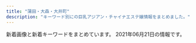 ```yaml
---
title: "蒲田・大森・大井町"
description: "キーワード別にの巨乳アジアン・チャイナエステ嬢情報をまとめました。"
---
```


新着画像と新着キーワードをまとめています。
2021年06月21日の情報です。

<DmmAffiliateIns />
<KeywordTable
  shops={
    [
    {
        "img_links": [
            "http://diana.jeez.jp/public/20200131-234023-209.jpeg",
            "http://diana.jeez.jp/public/20191109-124210-239.jpeg",
            "http://diana.jeez.jp/public/20181111-190402-789.jpeg",
            "http://diana.jeez.jp/public/20190710-152027-812.jpeg",
            "http://diana.jeez.jp/public/20190426-105139-740.jpg",
            "http://diana.jeez.jp/ueditor/php/upload/image/20190424/1556109007155859.jpg",
            "http://diana.jeez.jp/public/20181111-190250-481.jpeg",
            "http://diana.jeez.jp/public/20210521-094009-263.jpeg",
            "http://diana.jeez.jp/public/20210510-143508-126.jpeg",
            "http://diana.jeez.jp/public/20191220-001603-640.jpeg",
            "http://diana.jeez.jp/public/20200929-095131-412.jpeg",
            "http://diana.jeez.jp/public/20200211-132149-221.jpeg",
            "http://diana.jeez.jp/public/20200108-170159-924.jpeg",
            "http://diana.jeez.jp/public/20191224-032315-269.jpeg",
            "http://diana.jeez.jp/images/girl-z2.jpg",
            "http://diana.jeez.jp/public/20210603-162953-243.jpeg",
            "http://diana.jeez.jp/public/20181111-190307-983.jpeg",
            "http://diana.jeez.jp/public/20190809-025651-969.jpeg",
            "http://diana.jeez.jp/public/20190728-125640-302.jpeg",
            "http://diana.jeez.jp/public/20180929-222629-193.jpeg",
            "http://diana.jeez.jp/public/20210620-155020-574.jpeg",
            "http://diana.jeez.jp/public/20200103-105226-562.jpeg",
            "http://diana.jeez.jp/public/20181111-190416-494.jpeg",
            "http://diana.jeez.jp/public/20190726-190619-915.jpeg",
            "http://diana.jeez.jp/public/20190610-160901-701.jpeg",
            "http://diana.jeez.jp/public/20191210-122526-507.jpeg",
            "http://diana.jeez.jp/public/20190613-175853-722.jpeg",
            "http://diana.jeez.jp/public/20190610-162055-294.jpeg",
            "http://diana.jeez.jp/images/girl-z1.jpg"
        ],
        "keywords": {
            "\u4e73": 3
        },
        "station": "JR\u84b2\u7530\u99c5\u897f\u53e3",
        "name": "\u30c0\u30a4\u30a2\u30ca\u30fbDIANA",
        "url": "http://diana.jeez.jp/"
    },
    {
        "station": "JR\u84b2\u7530\u99c5\u897f\u53e3",
        "url": "http://yume-yume.info/",
        "keywords": {
            "86": 4,
            "C": 19,
            "87": 1,
            "85": 3,
            "D": 3
        },
        "img_links": [
            "http://yume-yume.info/i/img/r0.jpg",
            "http://yume-yume.info/img/mo.png",
            "http://yume-yume.info/img/fla.jpg",
            "http://yume-yume.info/img/r9.jpg",
            "http://yume-yume.info/img/nos.jpg",
            "http://yume-yume.info/img/st17.jpg",
            "http://yume-yume.info/img/st02.jpg",
            "http://yume-yume.info/img/s2.jpg",
            "http://yume-yume.info/img/sta15.jpg",
            "http://yume-yume.info/i/img/sta15.jpg",
            "http://yume-yume.info/i/img/sta3.jpg",
            "http://yume-yume.info/img/sta1.jpg",
            "http://yume-yume.info/img/s15.jpg",
            "http://yume-yume.info/img/s3.jpg",
            "http://yume-yume.info/i/img/r1.jpg",
            "http://yume-yume.info/img/st15.jpg",
            "http://yume-yume.info/i/img/sta17.jpg",
            "http://yume-yume.info/img/sta17.jpg",
            "http://yume-yume.info/img/sta2.jpg",
            "http://a.jps.cm/yume/wp-content/uploads/sites/36/2021/05/38E59284-A3CB-4000-BE42-CDB0C6C66E44-225x300.jpeg",
            "http://yume-yume.info/img/st01.jpg",
            "http://yume-yume.info/img/st1.jpg",
            "http://yume-yume.info/img/st4.jpg",
            "http://yume-yume.info/img/sta4.jpg",
            "http://yume-yume.info/img/botton.jpg",
            "http://yume-yume.info/img/s17.jpg",
            "http://a.jps.cm/yume/wp-content/uploads/sites/36/2020/12/2470AE4C-2A60-4C35-A4C8-043E2F5EF2BD.jpeg",
            "http://yume-yume.info/img/s1.jpg",
            "http://yume-yume.info/img/s4.jpg",
            "http://yume-yume.info/img/st3.jpg",
            "http://yume-yume.info/i/img/r4.jpg",
            "http://yume-yume.info/i/img/sta4.jpg",
            "http://yume-yume.info/img/st2.jpg",
            "http://yume-yume.info/i/img/r2.jpg",
            "http://yume-yume.info/i/img/nos.jpg",
            "http://yume-yume.info/img/sta3.jpg",
            "http://yume-yume.info/i/img/sta2.jpg",
            "http://yume-yume.info/i/img/sta1.jpg"
        ],
        "name": "\u5922\u306e\u307e\u305f\u5922"
    },
    {
        "keywords": {
            "D": 8,
            "E": 4,
            "C": 4
        },
        "station": "JR\u84b2\u7530\u99c5\u897f\u53e3",
        "name": "ONLY ONE",
        "img_links": [
            "http://relax-massage.biz/images/img-linkt.jpg",
            "http://relax-massage.biz/images/ttl-concept.png",
            "http://relax-massage.biz/images/bg-image-consept.png",
            "http://relax-massage.biz/images/acc1.jpg",
            "http://relax-massage.biz/images/txt-footer-copyright.png",
            "http://relax-massage.biz/images/txt-header-storeinfo.png",
            "http://relax-massage.biz/images/ttl-qr.png",
            "http://relax-massage.biz/images/bnr-sp-campaign01.jpg",
            "http://relax-massage.biz/images/ttl-information.png",
            "http://relax-massage.biz/images/acc.jpg",
            "http://relax-massage.biz/images/bnr-campaign01.jpg",
            "http://relax-massage.biz/images/img-link.jpg",
            "http://relax-massage.biz/images/ttl-informationt.png",
            "http://relax-massage.biz/images/qr.jpg",
            "http://relax-massage.biz/images/cg06.jpg",
            "http://relax-massage.biz/images/cg02.jpg",
            "http://relax-massage.biz/images/ttl-conceptt.png",
            "http://relax-massage.biz/images/ttl-concept2.png",
            "http://relax-massage.biz/images/ttl-concept2t.png",
            "http://relax-massage.biz/images/ttl-pickup.png",
            "http://relax-massage.biz/images/txt-header-phone.png",
            "http://relax-massage.biz/images/cg01.jpg",
            "http://relax-massage.biz/images/bg-image-consept02.png",
            "http://relax-massage.biz/images/ttl-qrf.png",
            "http://relax-massage.biz/images/img-therapist.jpg",
            "http://relax-massage.biz/images/txt-header-phonet.png",
            "http://relax-massage.biz/images/ttl-pickupt.png",
            "http://relax-massage.biz/images/ttl-therapist.png",
            "http://relax-massage.biz/images/img-therapistt.jpg",
            "http://relax-massage.biz/images/img-header-mainvisual01t.jpg",
            "http://relax-massage.biz/images/ttl-qrt.png",
            "http://relax-massage.biz/images/cg03.jpg",
            "http://relax-massage.biz/images/img-header-mainvisual01.jpg",
            "http://relax-massage.biz/images/ttl-link.png"
        ],
        "url": "http://relax-massage.biz/"
    },
    {
        "name": "\u30d0\u30a4\u30aa\u30ec\u30c3\u30c8",
        "img_links": [
            "http://es-kosumosu.com/girl/4.jpg",
            "http://es-kosumosu.com/images/info.jpg",
            "http://es-kosumosu.com/images/room/photo05.jpg",
            "http://es-kosumosu.com/images/room/photo04.jpg",
            "http://es-kosumosu.com/girl/6.jpg",
            "http://es-kosumosu.com/images/room/photo01.jpg",
            "http://es-kosumosu.com/images/room/photo02.jpg",
            "http://es-kosumosu.com/girl/1.jpg",
            "http://es-kosumosu.com/images/room/photo03.jpg",
            "http://es-kosumosu.com/girl/5.jpg",
            "http://es-kosumosu.com/girl/3.jpg",
            "http://es-kosumosu.com/images/staff_mitashi.jpg",
            "http://es-kosumosu.com/girl/2.jpg",
            "http://es-kosumosu.com/images/system/sys01.jpg",
            "http://es-kosumosu.com/images/top_flash_01.jpg",
            "http://es-kosumosu.com/images/return.png"
        ],
        "station": "JR\u5927\u68ee\u99c5\u6771\u53e3",
        "url": "http://es-kosumosu.com/",
        "keywords": {}
    },
    {
        "station": "JR\u84b2\u7530\u99c5\u897f\u53e3",
        "name": "\u3075\u308f\u3075\u308f",
        "img_links": [],
        "url": "http://yurari.ests.co/",
        "keywords": {}
    },
    {
        "name": "\u611b",
        "keywords": {},
        "url": "https://nekonoheya.ests.jp/",
        "station": "JR\u5927\u4e95\u753a\u99c5\u4e2d\u592e\u897f\u53e3",
        "img_links": []
    },
    {
        "img_links": [
            "http://kenkounoie.relax-fk.com/images/main-visual.png",
            "http://kenkounoie.relax-fk.com/images/kansen.png",
            "http://kenkounoie.relax-fk.com/images/cast07.png",
            "http://kenkounoie.relax-fk.com/images/sub-visual.png",
            "http://kenkounoie.relax-fk.com/images/cast08.png",
            "http://kenkounoie.relax-fk.com/images/cast06.png",
            "http://kenkounoie.relax-fk.com/images/cast05.png",
            "http://kenkounoie.relax-fk.com/images/cast04.png"
        ],
        "name": "\u5065\u5eb7\u306e\u5bb6",
        "station": "\u9752\u7269\u6a2a\u4e01\u99c5",
        "keywords": {
            "85": 2,
            "90": 2,
            "86": 4,
            "C": 10,
            "88": 2
        },
        "url": "http://kenkounoie.relax-fk.com/"
    },
    {
        "img_links": [
            "http://rilakusi.xyz/static/picture/news.png",
            "http://rilakusi.xyz/uploads/210608/1-21060Q3295L13.jpg",
            "http://rilakusi.xyz/uploads/210608/1-21060Q32915324.jpg",
            "http://rilakusi.xyz/uploads/210608/1-21060Q32T1138.jpg",
            "http://rilakusi.xyz/static/picture/s3.jpg",
            "http://rilakusi.xyz/static/picture/top.png",
            "http://rilakusi.xyz/static/picture/room2.jpg",
            "http://rilakusi.xyz/static/picture/mobile.jpg",
            "http://rilakusi.xyz/static/picture/room4.jpg",
            "http://rilakusi.xyz/static/picture/s1.jpg",
            "http://rilakusi.xyz/uploads/210608/1-21060Q32GX25.jpg",
            "http://rilakusi.xyz/uploads/210608/1-21060Q33214962.jpg",
            "http://rilakusi.xyz/uploads/210608/1-21060Q32Q2F5.jpg",
            "http://rilakusi.xyz/static/picture/room1.jpg",
            "http://rilakusi.xyz/uploads/210608/1-21060Q33325V4.jpg",
            "http://rilakusi.xyz/static/picture/room3.jpg",
            "http://rilakusi.xyz/uploads/210608/1-21060Q33115S9.jpg",
            "http://rilakusi.xyz/static/picture/s_staff.png"
        ],
        "keywords": {},
        "url": "http://rilakusi.xyz/",
        "station": "JR\u5927\u68ee\u99c5\u897f\u53e3",
        "name": "\u30a2\u30ea\u30b9"
    },
    {
        "station": "JR\u84b2\u7530\u99c5\u6771\u53e3",
        "keywords": {
            "C": 49,
            "87": 39,
            "86": 23,
            "D": 31,
            "85": 12
        },
        "name": "Flower\u30fb\u30d5\u30e9\u30ef\u30fc",
        "url": "http://www.floweresthe.com/",
        "img_links": [
            "http://www.floweresthe.com/upload/girl/img02/img1_0006.jpg",
            "http://www.floweresthe.com/upload/board/img_1552291455.jpg",
            "http://www.floweresthe.com/upload/girl/img01/img1_0008.jpg",
            "http://www.floweresthe.com/img/r2.jpg",
            "http://www.floweresthe.com/upload/board/img_1570430028.jpg",
            "http://www.floweresthe.com/upload/girl/img01/img1_0004.jpg",
            "http://www.floweresthe.com/upload/board/img_1620284948.jpg",
            "http://www.floweresthe.com/upload/girl/img02/img1_0001.jpg",
            "http://www.floweresthe.com/upload/girl/img02/img1_0003.jpg",
            "http://www.floweresthe.com/img/sys2.jpg",
            "http://www.floweresthe.com/upload/girl/img04/img1_0001.jpg",
            "http://www.floweresthe.com/upload/girl/img02/img1_0005.jpg",
            "http://www.floweresthe.com/upload/girl/img04/img1_0005.jpg",
            "http://www.floweresthe.com/upload/girl/img02/img1_0008.jpg",
            "http://www.floweresthe.com/upload/girl/img01/img2_0006.jpg",
            "http://www.floweresthe.com/upload/girl/img02/img1_0004.jpg",
            "http://www.floweresthe.com/img/sys1.jpg",
            "http://www.floweresthe.com/upload/girl/img_list01/img_list_0008.jpg",
            "http://www.floweresthe.com/upload/girl/img01/img1_0007.jpg",
            "http://www.floweresthe.com/upload/girl/img_list01/img_list_0009.jpg",
            "http://www.floweresthe.com/img/r1.jpg",
            "http://www.floweresthe.com/img/memu.jpg",
            "http://www.floweresthe.com/upload/girl/img04/img1_0011.jpg",
            "http://www.floweresthe.com/upload/girl/img_list01/img_list_0011.jpg",
            "http://www.floweresthe.com/img/bottom.jpg",
            "http://www.floweresthe.com/upload/girl/img_list01/img_list_0003.jpg",
            "http://www.floweresthe.com/upload/girl/img04/img1_0010.jpg",
            "http://www.floweresthe.com/upload/girl/img01/img1_0005.jpg",
            "http://www.floweresthe.com/upload/girl/img04/img1_0006.jpg",
            "http://www.floweresthe.com/upload/girl/img_list01/img_list_0001.jpg",
            "http://www.floweresthe.com/upload/girl/img04/img1_0003.jpg",
            "http://www.floweresthe.com/upload/girl/img02/img1_0010.jpg",
            "http://www.floweresthe.com/upload/girl/img01/img1_0006.jpg",
            "http://www.floweresthe.com/img/main_top.jpg",
            "http://www.floweresthe.com/upload/girl/img04/img1_0008.jpg",
            "http://www.floweresthe.com/upload/girl/img04/img1_0007.jpg",
            "http://www.floweresthe.com/upload/girl/img_list01/img_list_0007.jpg",
            "http://www.floweresthe.com/img/tit_profile.jpg",
            "http://www.floweresthe.com/upload/girl/img01/img1_0011.jpg",
            "http://www.floweresthe.com/upload/girl/img01/img1_0009.jpg",
            "http://www.floweresthe.com/upload/board/img_1551414651.jpg",
            "http://www.floweresthe.com/img/tit_girls.jpg",
            "http://www.floweresthe.com/upload/girl/img04/img1_0004.jpg",
            "http://www.floweresthe.com/upload/board/img_1617937698.jpg",
            "http://www.floweresthe.com/upload/girl/img01/img1_0001.jpg",
            "http://www.floweresthe.com/upload/girl/img02/img1_0007.jpg",
            "http://www.floweresthe.com/img/interior.png",
            "http://www.floweresthe.com/upload/girl/img_list01/img_list_0010.jpg",
            "http://www.floweresthe.com/upload/girl/img_list01/img_list_0006.jpg",
            "http://www.floweresthe.com/img/r4.jpg",
            "http://www.floweresthe.com/upload/girl/img_list01/img_list_0004.jpg",
            "http://www.floweresthe.com/img/tit_photo.jpg",
            "http://www.floweresthe.com/img/r3.jpg",
            "http://www.floweresthe.com/upload/girl/img02/img1_0009.jpg",
            "http://www.floweresthe.com/upload/board/img_1599194180.jpg",
            "http://www.floweresthe.com/upload/girl/img_list01/img_list_0005.jpg",
            "http://www.floweresthe.com/upload/girl/img01/img1_0003.jpg",
            "http://www.floweresthe.com/upload/girl/img02/img1_0011.jpg",
            "http://www.floweresthe.com/upload/girl/img04/img1_0009.jpg",
            "http://www.floweresthe.com/img/lineyoko.jpg",
            "http://www.floweresthe.com/upload/girl/img01/img1_0010.jpg"
        ]
    },
    {
        "station": "JR\u5927\u68ee\u99c5\u6771\u53e3",
        "keywords": {
            "87": 4,
            "D": 5,
            "86": 1
        },
        "name": "\u7f8e\u4eba\u30af\u30e9\u30d6",
        "url": "http://www.bijin-club.relaxjp.info/",
        "img_links": [
            "http://www.bijin-club.relaxjp.info/images/end-info.png",
            "http://www.bijin-club.relaxjp.info/images/btn2.png",
            "http://www.bijin-club.relaxjp.info/images/icon_info.png",
            "http://www.bijin-club.relaxjp.info/images/icon_top.png",
            "http://www.bijin-club.relaxjp.info/files/002.jpg",
            "http://www.bijin-club.relaxjp.info/images/icon_staff.png",
            "http://www.bijin-club.relaxjp.info/files/001.jpg",
            "http://www.bijin-club.relaxjp.info/images/icon_concept.png",
            "http://www.bijin-club.relaxjp.info/common/images/photo01.jpg",
            "http://www.bijin-club.relaxjp.info/files/003.jpg",
            "http://www.bijin-club.relaxjp.info/images/mainImg_sub.jpg",
            "http://www.bijin-club.relaxjp.info/images/icon_tel.png",
            "http://www.bijin-club.relaxjp.info/files/005.jpg",
            "http://www.bijin-club.relaxjp.info/common/images/photo02.jpg",
            "http://www.bijin-club.relaxjp.info/files/006.jpg",
            "http://www.bijin-club.relaxjp.info/common/images/photo03.jpg"
        ]
    },
    {
        "station": "JR\u5927\u68ee\u99c5\u6771\u53e3",
        "name": "Magic Lovely",
        "url": "http://www1.spa-omori.com/",
        "img_links": [
            "http://www1.spa-omori.com/static/upload/image/20210224/1614164483392795.jpg",
            "http://www1.spa-omori.com/static/upload/image/20210420/1618923132466003.png",
            "http://www1.spa-omori.com/static/upload/image/20210420/1618849598612571.jpg",
            "http://www1.spa-omori.com/static/upload/image/20210224/1614163208116499.jpg",
            "http://www1.spa-omori.com/static/upload/image/20210223/1614039396756745.jpg",
            "http://www1.spa-omori.com/static/upload/image/20210223/1614038060664396.jpg",
            "http://www1.spa-omori.com/static/upload/image/20210223/1614039397117058.jpg",
            "http://www1.spa-omori.com/static/upload/image/20210422/1619083088173870.jpg",
            "http://www1.spa-omori.com/static/upload/image/20210223/1614060275116389.jpg",
            "http://www1.spa-omori.com/static/upload/image/20210224/1614163084212688.jpg",
            "http://www1.spa-omori.com/94zc.com/img/totop_01.png",
            "http://www1.spa-omori.com/static/upload/image/20210223/1614039619556019.jpg",
            "http://www1.spa-omori.com/static/picture/picture.jpg",
            "http://www1.spa-omori.com/static/upload/image/20210224/1614162944392810.jpg",
            "http://www1.spa-omori.com/static/upload/image/20210224/1614132565625014.jpg",
            "http://www1.spa-omori.com/static/upload/image/20210223/1614039396132620.jpg",
            "http://www1.spa-omori.com/static/upload/image/20210224/1614126651197768.jpg",
            "http://www1.spa-omori.com/static/upload/image/20210224/1614131672107791.jpg",
            "http://www1.spa-omori.com/static/upload/image/20210224/1614126725700730.jpg",
            "http://www1.spa-omori.com/static/upload/image/20210223/1614039618664763.jpg",
            "http://www1.spa-omori.com/static/upload/image/20210422/1619083226207707.jpg",
            "http://www1.spa-omori.com/static/upload/image/20210223/1614046189930695.jpg",
            "http://www1.spa-omori.com/static/upload/image/20210420/1618901294608640.jpg"
        ],
        "keywords": {
            "87": 4
        }
    },
    {
        "url": "http://ciutyia.xyz/",
        "name": "Reset\u30fb\u30ea\u30bb\u30c3\u30c8",
        "img_links": [
            "http://ciutyia.xyz/uploads/210607/1-21060G0261Q51.jpg",
            "http://ciutyia.xyz/templets/xiangmu/picture1/index_saloninfo.png",
            "http://ciutyia.xyz/uploads/210607/1-21060F95240L7.jpg",
            "http://ciutyia.xyz/uploads/allimg/180716/1-1PG6102301955.jpg",
            "http://ciutyia.xyz/templets/xiangmu/picture/main_photo.jpg",
            "http://ciutyia.xyz/uploads/210511/1-21051112503W46.jpg",
            "http://ciutyia.xyz/uploads/180424/1-1P424151P32I.png",
            "http://ciutyia.xyz/templets/xiangmu/picture/sh_bou_5.png",
            "http://ciutyia.xyz/uploads/200627/1-20062G30935R3.jpg",
            "http://ciutyia.xyz/templets/xiangmu/picture/top.png",
            "http://ciutyia.xyz/templets/xiangmu/picture/ac_info_5.png",
            "http://ciutyia.xyz/templets/xiangmu/picture/webentry.png",
            "http://ciutyia.xyz/uploads/201117/1-20111GAG6454.jpg",
            "http://ciutyia.xyz/uploads/210429/1-21042ZT94H27.jpg",
            "http://ciutyia.xyz/uploads/200627/1-20062G30950393.jpg",
            "http://ciutyia.xyz/uploads/201117/1-20111G34243Z7.jpg",
            "http://ciutyia.xyz/templets/xiangmu/picture/tel.png",
            "http://ciutyia.xyz/templets/xiangmu/picture/index_contact.png",
            "http://ciutyia.xyz/templets/xiangmu/picture/gotanda_5.jpg",
            "http://ciutyia.xyz/templets/xiangmu/picture/index_therapist.png",
            "http://ciutyia.xyz/templets/xiangmu/picture/re_lines.png",
            "http://ciutyia.xyz/uploads/201117/1-20111G35643457.jpg",
            "http://ciutyia.xyz/uploads/201117/1-20111G32J1140.jpg",
            "http://ciutyia.xyz/uploads/200627/1-20062G30U2518.jpg",
            "http://ciutyia.xyz/uploads/210511/1-210511124110O8.jpg",
            "http://ciutyia.xyz/uploads/210513/1-210513130135551.jpg",
            "http://ciutyia.xyz/templets/xiangmu/picture/rookie_sh.png",
            "http://ciutyia.xyz/uploads/201028/1-20102Q51209202.jpg",
            "http://ciutyia.xyz/uploads/210513/1-21051313014L41.jpg",
            "http://ciutyia.xyz/uploads/210120/1-210120150301c2.jpg",
            "http://ciutyia.xyz/images/R_000.jpg",
            "http://ciutyia.xyz/uploads/210429/1-21042ZU203328.jpg",
            "http://ciutyia.xyz/templets/xiangmu/picture/foter_line.png",
            "http://ciutyia.xyz/templets/xiangmu/picture/sh_line_5.png",
            "http://ciutyia.xyz/uploads/210423/1-210423091Q63A.jpg",
            "http://ciutyia.xyz/templets/xiangmu/picture/foter_line_14.png",
            "http://ciutyia.xyz/uploads/210505/1-210505133603A2.jpg"
        ],
        "station": "JR\u84b2\u7530\u99c5\u897f\u53e3",
        "keywords": {
            "86": 5,
            "85": 4,
            "\u80f8": 1,
            "D": 1,
            "F": 1,
            "C": 7,
            "E": 4,
            "89": 1
        }
    },
    {
        "station": "JR\u5927\u68ee\u99c5\u6771\u53e3",
        "name": "Sweet Time",
        "keywords": {},
        "img_links": [
            "http://heal-msg.com/staff/ruru/01.jpg",
            "http://heal-msg.com/images/news_bj3.jpg",
            "http://heal-msg.com/staff/rin/01.jpg",
            "http://heal-msg.com/images/staff0.jpg",
            "http://heal-msg.com/images/staff_bj3.jpg",
            "http://heal-msg.com/images/s_staff.png",
            "http://heal-msg.com/images/kanban.jpg",
            "http://heal-msg.com/images/top.jpg",
            "http://heal-msg.com/staff/rio/01.jpg",
            "http://heal-msg.com/images/s_news.png",
            "http://heal-msg.com/staff/yuri/01.jpg",
            "http://heal-msg.com/staff/yuyu/01.jpg",
            "http://heal-msg.com/staff/yuki/01.jpg",
            "http://heal-msg.com/staff/rio/02.jpg",
            "http://heal-msg.com/images/s_link.png"
        ],
        "url": "http://heal-msg.com/"
    },
    {
        "station": "JR\u84b2\u7530\u99c5\u6771\u53e3",
        "url": "http://www.es-md.net/",
        "keywords": {},
        "img_links": [],
        "name": "\u30bd\u30a6\u30eb\u30fc\u6771\u53e3"
    },
    {
        "url": "http://www.oasis.maesjp.com/",
        "img_links": [
            "http://www.oasis.maesjp.com/images/rsubt7.png",
            "http://www.oasis.maesjp.com/files/006.jpg",
            "http://www.oasis.maesjp.com/images/rsubt3.png",
            "http://www.oasis.maesjp.com/images/rsubt5.png",
            "http://www.oasis.maesjp.com/files/004-02.jpg",
            "http://www.oasis.maesjp.com/images/m1.jpg",
            "http://www.oasis.maesjp.com/images/r02.jpg",
            "http://www.oasis.maesjp.com/images/rsubt4.png",
            "http://www.oasis.maesjp.com/images/rsubt6.png",
            "http://www.oasis.maesjp.com/files/003.jpg",
            "http://www.oasis.maesjp.com/images/rsubt1.png",
            "http://www.oasis.maesjp.com/files/002-02.jpg",
            "http://www.oasis.maesjp.com/photo_news/upimg/186206057f263d87e0_1.jpg",
            "http://www.oasis.maesjp.com/images/r04.jpg",
            "http://www.oasis.maesjp.com/files/001.jpg",
            "http://www.oasis.maesjp.com/files/006-02.jpg",
            "http://www.oasis.maesjp.com/files/001-02.jpg",
            "http://www.oasis.maesjp.com/images/m3.jpg",
            "http://www.oasis.maesjp.com/images/tel2.png",
            "http://www.oasis.maesjp.com/files/002.jpg",
            "http://www.oasis.maesjp.com/files/004.jpg",
            "http://www.oasis.maesjp.com/images/m4.jpg",
            "http://www.oasis.maesjp.com/files/003-02.jpg",
            "http://www.oasis.maesjp.com/images/r03.jpg",
            "http://www.oasis.maesjp.com/images/slider-img001.jpg",
            "http://www.oasis.maesjp.com/images/m6.jpg",
            "http://www.oasis.maesjp.com/images/r01.jpg",
            "http://www.oasis.maesjp.com/images/rsubt2.png",
            "http://www.oasis.maesjp.com/images/b-tel.png",
            "http://www.oasis.maesjp.com/images/m2.jpg",
            "http://www.oasis.maesjp.com/images/b-online.png",
            "http://www.oasis.maesjp.com/images/slider-img002.jpg"
        ],
        "name": "\u30aa\u30a2\u30b7\u30b9",
        "station": "JR\u5927\u4e95\u753a\u99c5\u4e2d\u592e\u53e3",
        "keywords": {
            "D": 8,
            "C": 32,
            "86": 8,
            "85": 24
        }
    },
    {
        "url": "http://syarumu.net",
        "keywords": {},
        "station": "JR\u84b2\u7530\u99c5\u6771\u53e3",
        "name": "\u30b7\u30e3\u30eb\u30e0",
        "img_links": [
            "http://syarumu.net/up/uploads/20171119193015nana3.jpg",
            "http://syarumu.net/up/uploads/20160812161809aiko5.jpg",
            "http://syarumu.net/images/tel.jpg",
            "http://syarumu.net/up/uploads/20190912225327hina1.jpg",
            "http://syarumu.net/up/uploads/20160812161741aiko.jpg",
            "http://syarumu.net/up/uploads/20160811191905hitomi.jpg",
            "http://syarumu.net/up/uploads/20201008205617r.jpg",
            "http://syarumu.net/up/uploads/20190516212007k2.jpg",
            "http://syarumu.net/up/uploads/20190525003732risa.jpg",
            "http://syarumu.net/up/uploads/20171016204051mayumi.jpg",
            "http://syarumu.net/up/uploads/20191121214351yua.jpg",
            "http://syarumu.net/up/uploads/20190813233629mirai2.jpg",
            "http://syarumu.net/up/uploads/20190301204316ayako.jpg",
            "http://syarumu.net/up/newsimg/20171016204113mayumi1.jpg",
            "http://syarumu.net/up/uploads/20190714114509image.jpeg",
            "http://syarumu.net/up/uploads/2020062222282211.jpg",
            "http://syarumu.net/images/qr.jpg",
            "http://syarumu.net/up/uploads/20190301204324ayako1.jpg",
            "http://syarumu.net/up/uploads/20200728221353kana.jpg",
            "http://syarumu.net/up/uploads/20180802213607serina.jpg",
            "http://syarumu.net/up/uploads/20190525003719risa1.jpg",
            "http://syarumu.net/up/newsimg/20180519143336risa1.jpg",
            "http://syarumu.net/up/uploads/20181204215307yurika.jpg",
            "http://syarumu.net/up/uploads/20190522203018saori1.jpg",
            "http://syarumu.net/up/uploads/20170406223535mao.jpg",
            "http://syarumu.net/up/uploads/20160812161757aiko4.jpg",
            "http://syarumu.net/up/uploads/20180802213619serina1.jpg",
            "http://syarumu.net/up/uploads/20171016204051mayumi2.jpg",
            "http://syarumu.net/up/uploads/20171119193048nana4.jpg",
            "http://syarumu.net/up/uploads/20170106012055kira3.jpg",
            "http://syarumu.net/up/uploads/20160813224746kasumi.jpg",
            "http://syarumu.net/up/uploads/20190522203024saori2.jpg",
            "http://syarumu.net/up/uploads/20190912225320hina.jpg",
            "http://syarumu.net/up/uploads/20171016204051mayumi1.jpg",
            "http://syarumu.net/up/uploads/20190426134932sumire.jpg",
            "http://syarumu.net/up/uploads/202006222228319.jpg",
            "http://syarumu.net/up/uploads/20190912225334hina2.jpg",
            "http://syarumu.net/up/uploads/20191121214442AXKE6657.jpg",
            "http://syarumu.net/up/uploads/20190720013113erika.jpg",
            "http://syarumu.net/up/uploads/20190516211959k1.jpg",
            "http://syarumu.net/up/uploads/20190903230049natumi.jpg",
            "http://syarumu.net/up/uploads/20161219214103hitomi1.jpg",
            "http://syarumu.net/images/info.png",
            "http://syarumu.net/up/uploads/20190819221937moe.jpg",
            "http://syarumu.net/up/uploads/20190903230049natumi2.jpg",
            "http://syarumu.net/up/uploads/20190426134943sumire1.jpg",
            "http://syarumu.net/images/price.jpg",
            "http://syarumu.net/up/uploads/20200728221316kan.jpg",
            "http://syarumu.net/up/newsimg/20180519150354kanaa.jpg",
            "http://syarumu.net/images/qj.jpg",
            "http://syarumu.net/up/newsimg/201707272103202.jpg",
            "http://syarumu.net/up/uploads/20171001173455haruka.jpg",
            "http://syarumu.net/up/newsimg/20170406223636mao.jpg",
            "http://syarumu.net/up/uploads/20180802213555serina2.jpg",
            "http://syarumu.net/up/uploads/2017101023014120170519212939eri1.jpg",
            "http://syarumu.net/up/uploads/20170108170417kira4.jpg",
            "http://syarumu.net/up/uploads/20180802213749ai.jpg",
            "http://syarumu.net/up/uploads/20191028120109pre.jpg"
        ]
    },
    {
        "station": "JR\u84b2\u7530\u99c5\u897f\u53e3",
        "name": "CoCo.\u30a4\u30a4\u306d!",
        "url": "http://u-care.ests.jp/",
        "img_links": [
            "http://u-care.ests.jp/images/room2.jpg",
            "http://u-care.ests.jp/images/nbj3.jpg",
            "http://u-care.ests.jp/photos/sites/36/2019/07/2019072818340893.jpg",
            "http://u-care.ests.jp/images/twitter.jpg",
            "http://u-care.ests.jp/images/s_link.jpg",
            "http://u-care.ests.jp/images/s_face.jpg",
            "http://u-care.ests.jp/photos/sites/36/2019/11/2019110314145767.jpg",
            "http://u-care.ests.jp/photos/sites/36/2021/04/2021042523083797.jpeg",
            "http://u-care.ests.jp/images/1.jpg",
            "http://u-care.ests.jp/photos/sites/36/2021/05/2021050803451364.jpeg",
            "http://u-care.ests.jp/images/s1.png",
            "http://u-care.ests.jp/images/b.png",
            "http://u-care.ests.jp/photos/sites/36/2019/07/201907281834129.jpg",
            "http://u-care.ests.jp/images/hua.png",
            "http://u-care.ests.jp/photos/sites/36/2021/05/2021050915511431.jpeg",
            "http://u-care.ests.jp/images/nbj1.jpg",
            "http://u-care.ests.jp/images/pick_bj1.jpg",
            "http://u-care.ests.jp/photos/sites/36/2019/07/201907281834152.jpg",
            "http://u-care.ests.jp/photos/sites/36/2020/12/2020120314112720.jpg",
            "http://u-care.ests.jp/images/a.png",
            "http://u-care.ests.jp/photos/sites/36/2019/07/2019072818372591.jpg",
            "http://u-care.ests.jp/photos/sites/36/2019/11/2019110314145623.jpg",
            "http://u-care.ests.jp/images/s_staff.jpg",
            "http://u-care.ests.jp/images/top.png",
            "http://u-care.ests.jp/images/mobile.jpg",
            "http://u-care.ests.jp/photos/sites/36/2019/07/2019072818341463.jpg",
            "http://u-care.ests.jp/photos/sites/36/2020/11/2020112313092447.jpg",
            "http://u-care.ests.jp/photos/sites/36/2020/12/2020120314112231.jpg",
            "http://u-care.ests.jp/images/room5.jpg",
            "http://u-care.ests.jp/images/room6.jpg",
            "http://u-care.ests.jp/images/room4.jpg",
            "http://u-care.ests.jp/photos/sites/36/2019/07/2019072818341331.jpg",
            "http://u-care.ests.jp/photos/sites/36/2021/02/2021020516323421.jpg",
            "http://u-care.ests.jp/photos/sites/36/2019/07/2019072818340741.jpg",
            "http://u-care.ests.jp/images/pick_bj3.jpg",
            "http://u-care.ests.jp/images/s_pick.jpg",
            "http://u-care.ests.jp/photos/sites/36/2021/05/2021050915502499.jpeg",
            "http://u-care.ests.jp/photos/sites/36/2021/04/2021040821455253.jpeg",
            "http://u-care.ests.jp/photos/sites/36/2020/01/2020012715190245.jpg",
            "http://u-care.ests.jp/images/s_blog.jpg",
            "http://u-care.ests.jp/images/s.png",
            "http://u-care.ests.jp/photos/sites/36/2021/02/2021020516324022.jpg",
            "http://u-care.ests.jp/photos/sites/36/2021/05/2021050803451611.jpeg",
            "http://u-care.ests.jp/photos/sites/36/2021/05/202105080345158.jpeg",
            "http://u-care.ests.jp/photos/sites/36/2020/11/2020112313091813.jpg",
            "http://u-care.ests.jp/photos/sites/36/2020/12/2020120314113358.jpg",
            "http://u-care.ests.jp/photos/sites/36/2021/04/2021042523083640.jpeg",
            "http://u-care.ests.jp/photos/sites/36/2019/07/2019072818341268.jpg",
            "http://u-care.ests.jp/images/room1.jpg",
            "http://u-care.ests.jp/photos/sites/36/2021/04/2021040821454611.jpeg",
            "http://u-care.ests.jp/images/room3.jpg",
            "http://u-care.ests.jp/photos/sites/36/2021/05/2021050915503123.jpeg",
            "http://u-care.ests.jp/photos/sites/36/2020/01/2020012715190876.jpg",
            "http://u-care.ests.jp/photos/sites/36/2021/04/2021042523083915.jpeg",
            "http://u-care.ests.jp/images/cocoiineputiandian.jpg",
            "http://u-care.ests.jp/images/new.jpg"
        ],
        "keywords": {
            "E": 12,
            "C": 10,
            "85": 22,
            "D": 98,
            "86": 32,
            "F": 10,
            "87": 56,
            "89": 20
        }
    },
    {
        "img_links": [
            "http://with-you.iest.info/images/acc.jpg",
            "http://with-you.iest.info/images/s_pick.jpg",
            "http://with-you.iest.info/images/service2.jpg",
            "http://with-you.iest.info/images/top.png",
            "http://with-you.iest.info/photos/sites/78/2019/08/2019083003291365.jpg",
            "http://with-you.iest.info/photos/sites/78/2019/09/2019092708275393.jpg",
            "http://with-you.iest.info/images/service1.jpg",
            "http://with-you.iest.info/photos/sites/78/2021/01/2021011602332027.jpg",
            "http://with-you.iest.info/images/service3.jpg",
            "http://with-you.iest.info/images/s_staff.png",
            "http://with-you.iest.info/images/nbj3.jpg",
            "http://with-you.iest.info/images/tel.jpg",
            "http://with-you.iest.info/images/service4.jpg",
            "http://with-you.iest.info/photos/sites/78/2020/04/2020041703530074.jpg",
            "http://with-you.iest.info/photos/sites/78/2019/08/2019082704375018.jpg",
            "http://with-you.iest.info/photos/sites/78/2021/03/2021031003373623.jpg",
            "http://with-you.iest.info/images/info.jpg",
            "http://with-you.iest.info/images/s_news.jpg"
        ],
        "name": "with you",
        "station": "JR\u5927\u4e95\u753a\u99c5",
        "keywords": {
            "86": 7,
            "87": 21,
            "E": 7,
            "C": 7,
            "D": 14
        },
        "url": "http://with-you.iest.info/"
    },
    {
        "name": "\u30a2\u30e9\u30d3\u30a2\u306e\u591c",
        "station": "JR\u84b2\u7530\u99c5\u897f\u53e3",
        "img_links": [
            "http://www.arabianoyoru.com/images/upload/2f10cf77f8d7b399.jpg",
            "http://www.arabianoyoru.com/images/upload/thumb/66a58b73f3d149ef.jpg",
            "http://www.arabianoyoru.com/images/upload/e3e089bc950ef93e.jpg",
            "http://www.arabianoyoru.com/images/upload/thumb/8c714cbe908fdcfa.jpg",
            "http://www.arabianoyoru.com/images/index_07.jpg",
            "http://www.arabianoyoru.com/images/upload/thumb/4a9b52f014c57b14.jpg",
            "http://www.arabianoyoru.com/images/index_08.jpg",
            "http://www.arabianoyoru.com/images/upload/2b92798467141387.jpg",
            "http://www.arabianoyoru.com/images/upload/thumb/c1c4634be9e43e96.jpg",
            "http://www.arabianoyoru.com/images/upload/f758de4c846e44e7.jpg",
            "http://www.arabianoyoru.com/images/sub_16.png",
            "http://www.arabianoyoru.com/images/upload/thumb/564cb6c5b230ca3d.jpg",
            "http://www.arabianoyoru.com/s/images/r03.jpg",
            "http://www.arabianoyoru.com/images/upload/9ade184b158a1622.jpg",
            "http://www.arabianoyoru.com/images/r01.jpg",
            "http://www.arabianoyoru.com/images/info_12.jpg",
            "http://www.arabianoyoru.com/images/fanhui.png",
            "http://www.arabianoyoru.com/images/upload/thumb/4532de498ca39c33.jpg",
            "http://www.arabianoyoru.com/s/images/icon_covergirl.png",
            "http://www.arabianoyoru.com/s/images/icon_tel.png",
            "http://www.arabianoyoru.com/images/r03.jpg",
            "http://www.arabianoyoru.com/images/upload/thumb/68db36b1211cebb9.jpg",
            "http://www.arabianoyoru.com/images/upload/581da65ae95ac110.jpg",
            "http://www.arabianoyoru.com/images/upload/thumb/3469606e262a5ee0.jpg",
            "http://www.arabianoyoru.com/images/02.jpg",
            "http://www.arabianoyoru.com/images/upload/a29f5a4a28b905cc.jpg",
            "http://www.arabianoyoru.com/images/acc_01.jpg",
            "http://www.arabianoyoru.com/s/images/icon_top.png",
            "http://www.arabianoyoru.com/images/upload/thumb/2b92798467141387.jpg",
            "http://www.arabianoyoru.com/images/upload/thumb/e3e089bc950ef93e.jpg",
            "http://www.arabianoyoru.com/s/images/r04.jpg",
            "http://www.arabianoyoru.com/images/upload/564cb6c5b230ca3d.jpg",
            "http://www.arabianoyoru.com/images/upload/845ccdcc528743c1.jpg",
            "http://www.arabianoyoru.com/images/index_09.jpg",
            "http://www.arabianoyoru.com/images/r02.jpg",
            "http://www.arabianoyoru.com/images/staff_12.jpg",
            "http://www.arabianoyoru.com/images/upload/2bab34e5f5f4b474.jpg",
            "http://www.arabianoyoru.com/images/upload/3469606e262a5ee0.jpg",
            "http://www.arabianoyoru.com/images/sub_17.png",
            "http://www.arabianoyoru.com/images/upload/thumb/581da65ae95ac110.jpg",
            "http://www.arabianoyoru.com/images/sub_12.jpg",
            "http://www.arabianoyoru.com/s/images/icon_info.png",
            "http://www.arabianoyoru.com/images/upload/thumb/2bab34e5f5f4b474.jpg",
            "http://www.arabianoyoru.com/images/index_05.jpg",
            "http://www.arabianoyoru.com/images/upload/ee0c285b7dee8567.jpg",
            "http://www.arabianoyoru.com/images/upload/thumb/9ade184b158a1622.jpg",
            "http://www.arabianoyoru.com/images/upload/eb30a7e162d494b7.jpg",
            "http://www.arabianoyoru.com/images/upload/thumb/2101a8b842308c11.jpg",
            "http://www.arabianoyoru.com/images/index_15.jpg",
            "http://www.arabianoyoru.com/images/index_02.jpg",
            "http://www.arabianoyoru.com/images/upload/539fdf3e384c469c.jpg",
            "http://www.arabianoyoru.com/images/upload/thumb/0976cdac54ed3543.jpg",
            "http://www.arabianoyoru.com/images/upload/4532de498ca39c33.jpg",
            "http://www.arabianoyoru.com/images/upload/thumb/845ccdcc528743c1.jpg",
            "http://www.arabianoyoru.com/s/images/r02.jpg",
            "http://www.arabianoyoru.com/s/images/icon_staff.png",
            "http://www.arabianoyoru.com/s/images/r01.jpg",
            "http://www.arabianoyoru.com/images/upload/0976cdac54ed3543.jpg",
            "http://www.arabianoyoru.com/images/acc_12.jpg",
            "http://www.arabianoyoru.com/images/upload/c1c4634be9e43e96.jpg",
            "http://www.arabianoyoru.com/images/upload/1bdcd13f57cbf51b.jpg",
            "http://www.arabianoyoru.com/images/upload/thumb/6edb9fff24d5531d.jpg",
            "http://www.arabianoyoru.com/images/index_06.jpg",
            "http://www.arabianoyoru.com/images/sub_15.jpg",
            "http://www.arabianoyoru.com/images/upload/6edb9fff24d5531d.jpg",
            "http://www.arabianoyoru.com/images/upload/thumb/372dce9ab9d22744.jpg",
            "http://www.arabianoyoru.com/images/upload/4a9b52f014c57b14.jpg",
            "http://www.arabianoyoru.com/images/index_04.jpg",
            "http://www.arabianoyoru.com/images/upload/68db36b1211cebb9.jpg",
            "http://www.arabianoyoru.com/images/01.jpg",
            "http://www.arabianoyoru.com/images/index_11.jpg",
            "http://www.arabianoyoru.com/images/rec.jpg",
            "http://www.arabianoyoru.com/images/upload/4d0b81e791f8dd2a.jpg",
            "http://www.arabianoyoru.com/images/info_01.jpg",
            "http://www.arabianoyoru.com/images/index_12.jpg",
            "http://www.arabianoyoru.com/images/r04.jpg",
            "http://www.arabianoyoru.com/images/upload/thumb/eb30a7e162d494b7.jpg",
            "http://www.arabianoyoru.com/girl/012.jpg",
            "http://www.arabianoyoru.com/s/girl/01.jpg",
            "http://www.arabianoyoru.com/images/upload/thumb/2f10cf77f8d7b399.jpg",
            "http://www.arabianoyoru.com/images/upload/66a58b73f3d149ef.jpg",
            "http://www.arabianoyoru.com/images/upload/thumb/ee0c285b7dee8567.jpg",
            "http://www.arabianoyoru.com/images/upload/thumb/a814b7e0bf080e1a.jpg",
            "http://www.arabianoyoru.com/images/upload/thumb/539fdf3e384c469c.jpg",
            "http://www.arabianoyoru.com/images/upload/372dce9ab9d22744.jpg",
            "http://www.arabianoyoru.com/images/sys.jpg",
            "http://www.arabianoyoru.com/images/upload/thumb/4d0b81e791f8dd2a.jpg",
            "http://www.arabianoyoru.com/images/upload/thumb/f758de4c846e44e7.jpg",
            "http://www.arabianoyoru.com/images/upload/thumb/1bdcd13f57cbf51b.jpg",
            "http://www.arabianoyoru.com/images/upload/8c714cbe908fdcfa.jpg",
            "http://www.arabianoyoru.com/images/rec_12.jpg",
            "http://www.arabianoyoru.com/images/upload/2101a8b842308c11.jpg",
            "http://www.arabianoyoru.com/images/index_10.jpg",
            "http://www.arabianoyoru.com/s/images/icon_topics.png",
            "http://www.arabianoyoru.com/images/sub_16.jpg",
            "http://www.arabianoyoru.com/images/index_17.jpg",
            "http://www.arabianoyoru.com/images/upload/74b7f5d5cce6bcca.jpg",
            "http://www.arabianoyoru.com/images/upload/thumb/74b7f5d5cce6bcca.jpg",
            "http://www.arabianoyoru.com/images/upload/thumb/a29f5a4a28b905cc.jpg",
            "http://www.arabianoyoru.com/images/upload/a814b7e0bf080e1a.jpg"
        ],
        "url": "http://www.arabianoyoru.com/",
        "keywords": {
            "89": 2,
            "84": 2,
            "87": 7,
            "85": 26,
            "F": 2,
            "C": 10,
            "E": 7,
            "D": 33,
            "86": 11,
            "88": 4
        }
    },
    {
        "name": "\u604b",
        "station": "JR\u5927\u4e95\u753a\u99c5\u4e2d\u592e\u897f\u53e3",
        "keywords": {},
        "img_links": [],
        "url": "https://love.ies.fun/"
    },
    {
        "name": "I for you",
        "img_links": [
            "http://esthe-rlx.com/css/nav/nav-005.jpg",
            "http://esthe-rlx.com/css/staff/new.jpg",
            "http://esthe-rlx.com/css/nav/nav-003.jpg",
            "http://esthe-rlx.com/css/top02.jpg",
            "http://esthe-rlx.com/css/nav/nav-004.jpg",
            "http://esthe-rlx.com/staff/ai/01.jpg",
            "http://esthe-rlx.com/css/twitter.jpg",
            "http://esthe-rlx.com/css/nav/nav-001.jpg",
            "http://esthe-rlx.com/css/nav/nav-002.jpg",
            "http://esthe-rlx.com/css/staff/up.jpg",
            "http://esthe-rlx.com/css/tel01.png",
            "http://esthe-rlx.com/css/line1.jpg",
            "http://esthe-rlx.com/staff/mika/01.jpg",
            "http://esthe-rlx.com/css/nav/nav-006.jpg",
            "http://esthe-rlx.com/css/line2.jpg",
            "http://esthe-rlx.com/staff/mina/01.jpg"
        ],
        "keywords": {},
        "url": "http://esthe-rlx.com/",
        "station": "JR\u5927\u68ee\u99c5\u6771\u53e3"
    },
    {
        "img_links": [
            "http://bijin.este.work/2/uploadimg/1621394318.jpeg",
            "http://bijin.este.work/m.png",
            "http://bijin.este.work/2/uploadimg/1621394415.jpeg",
            "http://bijin.este.work/2/uploadimg/1600148455.jpeg",
            "http://bijin.este.work/news.jpg",
            "http://bijin.este.work/int1.png",
            "http://bijin.este.work/sys1.jpg",
            "http://bijin.este.work/s1.png",
            "http://bijin.este.work/head.jpg",
            "http://bijin.este.work/2/uploadimg/1621394016.jpeg",
            "http://bijin.este.work/staff_t.jpg",
            "http://bijin.este.work/sys2.jpg",
            "http://bijin.este.work/2/uploadimg/1621393124.jpeg",
            "http://bijin.este.work/2/uploadimg/1622985748.jpeg"
        ],
        "station": "JR\u84b2\u7530\u99c5\u5357\u53e3",
        "url": "http://bijin.este.work/",
        "keywords": {
            "89": 2,
            "92": 1,
            "90": 1,
            "88": 2
        },
        "name": "\u6fc0\u5b89\u7f8e\u4eba"
    },
    {
        "url": "http://koinohana.work/",
        "name": "\u30af\u30ed\u30fc\u30d0\u30fc",
        "img_links": [
            "http://koinohana.work/_src/36246044/1-1zh4152j12m.jpg",
            "http://koinohana.work/_src/36226818/4.png",
            "http://koinohana.work/_src/36226857/img20170725223357156708.png",
            "http://koinohana.work/_src/36226869/img20170726235401893025.png",
            "http://koinohana.work/_src/36246043/1-1zh4152j12m.jpg",
            "http://koinohana.work/_src/36226812/top1.1.png",
            "http://koinohana.work/_src/36226820/1.png",
            "http://koinohana.work/_src/36246047/1-1zh91451294d.jpg",
            "http://koinohana.work/_src/36226912/cam_20191016232507186.jpg",
            "http://koinohana.work/_src/36226827/_dsf3386.jpg",
            "http://koinohana.work/_src/36226841/sign-1.jpg",
            "http://koinohana.work/_src/36246119/sign.png",
            "http://koinohana.work/_src/36226877/_dsf9383.jpg",
            "http://koinohana.work/_src/36246048/1-1zh91451294d.jpg",
            "http://koinohana.work/_src/36226864/img20170726111759249054.png",
            "http://koinohana.work/_src/36226881/img20170726235401893025.png",
            "http://koinohana.work/_src/36226814/2.png",
            "http://koinohana.work/_src/36226875/_dsf9378.jpg",
            "http://koinohana.work/_src/36226822/5.png",
            "http://koinohana.work/_src/36226810/cam_20191016232507186.jpg",
            "http://koinohana.work/_src/36226828/img20170725121742291421.png",
            "http://koinohana.work/_src/36226873/_dsf9382.jpg",
            "http://koinohana.work/_src/36226831/news.png",
            "http://koinohana.work/_src/38032167/9768defd8834a0030b5a45ab7a03e1f.jpg",
            "http://koinohana.work/_src/36226825/_dsf3390.jpg",
            "http://koinohana.work/_src/36226885/sign.png",
            "http://koinohana.work/_src/36226848/sign-1.jpg",
            "http://koinohana.work/_src/37023059/img20191113142809054841.png",
            "http://koinohana.work/_src/36226906/unnamed_20190718154717292.jpg",
            "http://koinohana.work/_src/36226879/_dsf9385.jpg",
            "http://koinohana.work/_src/36226859/sign.png",
            "http://koinohana.work/_src/36226826/_dsf3394.jpg",
            "http://koinohana.work/_src/36226808/img_2990.jpg",
            "http://koinohana.work/_src/36226893/img_3017.jpg",
            "http://koinohana.work/_src/36226907/unnamed_20190718154717292.jpg",
            "http://koinohana.work/_src/36226809/_x1m6343.jpg",
            "http://koinohana.work/_src/36226816/3.png",
            "http://koinohana.work/_src/36226894/img_2891.jpg",
            "http://koinohana.work/_src/38032166/9768defd8834a0030b5a45ab7a03e1f.jpg"
        ],
        "keywords": {},
        "station": "JR\u84b2\u7530\u99c5\u6771\u53e3"
    },
    {
        "url": "http://www.majo.esjp.info/",
        "name": "\u604b",
        "img_links": [
            "http://www.majo.esjp.info/img/pickup.jpg",
            "http://www.majo.esjp.info/img/btn_side_mobile.jpg",
            "http://www.majo.esjp.info/files/003.jpg",
            "http://www.majo.esjp.info/images/slider/2.jpg",
            "http://www.majo.esjp.info/img/ttl_info.png",
            "http://www.majo.esjp.info/img/goback.jpg",
            "http://www.majo.esjp.info/files/003-02.jpg",
            "http://www.majo.esjp.info/images/slider/1.jpg",
            "http://www.majo.esjp.info/files/005.jpg",
            "http://www.majo.esjp.info/files/005-02.jpg",
            "http://www.majo.esjp.info/img/tel.png",
            "http://www.majo.esjp.info/img/ttl_news.png",
            "http://www.majo.esjp.info/images/slider/3.jpg"
        ],
        "station": "JR\u84b2\u7530\u99c5\u897f\u53e3",
        "keywords": {
            "87": 2,
            "D": 4,
            "C": 9,
            "85": 2
        }
    },
    {
        "img_links": [
            "http://www.tokyo-0001.xyz/img/ttl-01.png",
            "http://www.tokyo-0001.xyz/img/girls02.jpg",
            "http://www.tokyo-0001.xyz/img/bnr01.jpg",
            "http://www.tokyo-0001.xyz/img/img3.jpg",
            "http://www.tokyo-0001.xyz/img/ttl-02.png",
            "http://www.tokyo-0001.xyz/img/bnr02.jpg",
            "http://www.tokyo-0001.xyz/img/bnr00.jpg",
            "http://www.tokyo-0001.xyz/img/girls01.jpg",
            "http://www.tokyo-0001.xyz/img/img1.jpg",
            "http://www.tokyo-0001.xyz/img/ttl-04.png",
            "http://www.tokyo-0001.xyz/img/girls05.jpg",
            "http://www.tokyo-0001.xyz/img/img-txt-01.png",
            "http://www.tokyo-0001.xyz/img/img2.jpg",
            "http://www.tokyo-0001.xyz/img/girls04.jpg",
            "http://www.tokyo-0001.xyz/img/girls03.jpg",
            "http://www.tokyo-0001.xyz/img/ttl-03.png",
            "http://www.tokyo-0001.xyz/img/girls06.jpg"
        ],
        "station": "JR\u84b2\u7530\u99c5\u897f\u53e3",
        "keywords": {},
        "name": "NEW\u30a4\u30d6",
        "url": "http://www.tokyo-0001.xyz/"
    },
    {
        "station": "JR\u84b2\u7530\u99c5\u6771\u53e3",
        "name": "\u30de\u30ea\u30e2",
        "img_links": [
            "http://rainbowest.info/up/uploads/20200920192127a.jpg",
            "http://rainbowest.info/images/k.png",
            "http://rainbowest.info/images/s2.jpg",
            "http://rainbowest.info/images/t1.png",
            "http://rainbowest.info/images/price.jpg",
            "http://rainbowest.info/images/t2.png",
            "http://rainbowest.info/up/uploads/20181126233125aya.jpg",
            "http://rainbowest.info/images/ttl_staff.png",
            "http://rainbowest.info/images/header_bg.png",
            "http://rainbowest.info/up/uploads/20181126233152s.jpg",
            "http://rainbowest.info/up/uploads/20201030211457ri1.jpg",
            "http://rainbowest.info/images/ttl_qj.png",
            "http://rainbowest.info/up/uploads/20201030211630ri2.jpg",
            "http://rainbowest.info/up/uploads/20181126232839r.jpg",
            "http://rainbowest.info/images/ttl_price.png",
            "http://rainbowest.info/images/rec.png"
        ],
        "keywords": {},
        "url": "http://rainbowest.info/"
    },
    {
        "station": "JR\u5927\u4e95\u753a\u99c5\u4e2d\u592e\u897f\u53e3",
        "img_links": [
            "http://e-satsuki.net/images/update-tit.jpg",
            "http://e-satsuki.net/images/i-mobile.jpg",
            "http://e-satsuki.net/images/ss2.jpg",
            "http://e-satsuki.net/images/coyuki2.jpg",
            "http://e-satsuki.net/images/manami1.jpg",
            "http://e-satsuki.net/images/eri1.jpg",
            "http://e-satsuki.net/images/coyuki1.jpg",
            "http://e-satsuki.net/images/jieshao-tit.jpg",
            "http://e-satsuki.net/images/mobile-tit.jpg",
            "http://e-satsuki.net/images/flash1.jpg",
            "http://e-satsuki.net/images/kiki1.jpg",
            "http://e-satsuki.net/images/manami2.jpg",
            "http://e-satsuki.net/images/ss1.jpg",
            "http://e-satsuki.net/images/new-tit.jpg",
            "http://e-satsuki.net/images/eri2.jpg",
            "http://e-satsuki.net/images/flash2.jpg",
            "http://e-satsuki.net/images/flash3.jpg",
            "http://e-satsuki.net/images/aya1.jpg",
            "http://e-satsuki.net/images/kiki2.jpg",
            "http://e-satsuki.net/images/aya2.jpg",
            "http://e-satsuki.net/images/top.png",
            "http://e-satsuki.net/images/tit-staff.jpg",
            "http://e-satsuki.net/images/pick-tit.jpg",
            "http://e-satsuki.net/images/topp.jpg"
        ],
        "name": "\u3055\u3064\u304d",
        "url": "http://e-satsuki.net/",
        "keywords": {
            "C": 8
        }
    },
    {
        "url": "http://www.es-kizuna.com/",
        "keywords": {
            "85": 34,
            "E": 14,
            "87": 10,
            "D": 40,
            "C": 16,
            "84": 4,
            "88": 8,
            "\u30bb\u30af\u30b7\u30fc": 1,
            "F": 2,
            "86": 16
        },
        "name": "\u4fe1\u8afe",
        "station": "JR\u84b2\u7530\u99c5\u6771\u53e3",
        "img_links": [
            "http://www.es-kizuna.com/images/upload/8362069090b0f4f4.jpg",
            "http://www.es-kizuna.com/images/index_07.jpg",
            "http://www.es-kizuna.com/s/images/r01.jpg",
            "http://www.es-kizuna.com/images/upload/cdc7fc1d81334feb.jpg",
            "http://www.es-kizuna.com/images/index_08.jpg",
            "http://www.es-kizuna.com/images/info_10.jpg",
            "http://www.es-kizuna.com/images/acc_11.jpg",
            "http://www.es-kizuna.com/images/upload/20f11bb41bae978b.jpg",
            "http://www.es-kizuna.com/images/02.jpg",
            "http://www.es-kizuna.com/images/upload/thumb/d9992ab71594c264.jpg",
            "http://www.es-kizuna.com/images/upload/thumb/c960f33dbf650433.jpg",
            "http://www.es-kizuna.com/images/upload/thumb/048b127f7fe7756c.jpg",
            "http://www.es-kizuna.com/images/upload/af4e2bbad7299fcd.jpg",
            "http://www.es-kizuna.com/girl/02.jpg",
            "http://www.es-kizuna.com/images/rec_10.jpg",
            "http://www.es-kizuna.com/images/upload/thumb/cdc7fc1d81334feb.jpg",
            "http://www.es-kizuna.com/images/upload/thumb/7aeb4177adab3adb.jpg",
            "http://www.es-kizuna.com/images/upload/thumb/13be44c647bb867f.jpg",
            "http://www.es-kizuna.com/images/upload/thumb/4bb15c40db5d3b9b.jpg",
            "http://www.es-kizuna.com/images/upload/512a839e9f628217.jpg",
            "http://www.es-kizuna.com/images/upload/4bb15c40db5d3b9b.jpg",
            "http://www.es-kizuna.com/images/upload/thumb/457777bab605fd6c.jpg",
            "http://www.es-kizuna.com/images/upload/457777bab605fd6c.jpg",
            "http://www.es-kizuna.com/images/index_13.jpg",
            "http://www.es-kizuna.com/images/upload/231cb96ee14483b0.jpg",
            "http://www.es-kizuna.com/s/images/icon_info.png",
            "http://www.es-kizuna.com/images/sys.jpg",
            "http://www.es-kizuna.com/images/upload/thumb/e3d8e9cc1955e028.jpg",
            "http://www.es-kizuna.com/images/upload/thumb/cdfe0ac3b37d9e89.jpg",
            "http://www.es-kizuna.com/images/upload/thumb/512a839e9f628217.jpg",
            "http://www.es-kizuna.com/images/upload/thumb/90479f4e0f80f012.jpg",
            "http://www.es-kizuna.com/images/upload/cdfe0ac3b37d9e89.jpg",
            "http://www.es-kizuna.com/images/upload/03e6c9860ab53664.jpg",
            "http://www.es-kizuna.com/images/01.jpg",
            "http://www.es-kizuna.com/images/upload/4fb7a6900b967f30.jpg",
            "http://www.es-kizuna.com/images/upload/thumb/e7512ab59589d7df.jpg",
            "http://www.es-kizuna.com/images/upload/thumb/0c3e441832e219b9.jpg",
            "http://www.es-kizuna.com/images/upload/3f05da7e8b1e2a64.jpg",
            "http://www.es-kizuna.com/images/upload/thumb/325450f713ec1345.jpg",
            "http://www.es-kizuna.com/images/upload/thumb/35306ad0d9e9ff00.jpg",
            "http://www.es-kizuna.com/images/upload/thumb/5d70ee2b832fe6be.jpg",
            "http://www.es-kizuna.com/images/upload/thumb/74cd025a30d9e087.jpg",
            "http://www.es-kizuna.com/images/upload/thumb/8362069090b0f4f4.jpg",
            "http://www.es-kizuna.com/s/images/icon_topics.png",
            "http://www.es-kizuna.com/images/upload/eb01fa6066ea365b.jpg",
            "http://www.es-kizuna.com/s/images/icon_top.png",
            "http://www.es-kizuna.com/images/upload/thumb/fc1e816a0e9f3d61.jpg",
            "http://www.es-kizuna.com/images/upload/thumb/057f6eb7b663a5b2.jpg",
            "http://www.es-kizuna.com/images/line.jpg",
            "http://www.es-kizuna.com/images/upload/thumb/906a0df423fbb2d3.jpg",
            "http://www.es-kizuna.com/images/index_04.jpg",
            "http://www.es-kizuna.com/images/upload/thumb/0e136c01c9b7ee9f.jpg",
            "http://www.es-kizuna.com/images/upload/thumb/231cb96ee14483b0.jpg",
            "http://www.es-kizuna.com/images/upload/c960f33dbf650433.jpg",
            "http://www.es-kizuna.com/images/upload/4e06a72d8daae521.jpg",
            "http://www.es-kizuna.com/s/images/r05.jpg",
            "http://www.es-kizuna.com/images/upload/70b3f2c5fd5ba3c2.jpg",
            "http://www.es-kizuna.com/images/upload/thumb/2c3b2096bf7b4e42.jpg",
            "http://www.es-kizuna.com/s/images/r02.jpg",
            "http://www.es-kizuna.com/images/upload/thumb/03e6c9860ab53664.jpg",
            "http://www.es-kizuna.com/images/upload/thumb/4fb7a6900b967f30.jpg",
            "http://www.es-kizuna.com/images/index_03.jpg",
            "http://www.es-kizuna.com/images/upload/thumb/d60152fbb8818830.jpg",
            "http://www.es-kizuna.com/images/upload/e3d8e9cc1955e028.jpg",
            "http://www.es-kizuna.com/images/link_10.jpg",
            "http://www.es-kizuna.com/s/images/icon_staff.png",
            "http://www.es-kizuna.com/images/upload/thumb/20f11bb41bae978b.jpg",
            "http://www.es-kizuna.com/images/upload/thumb/70b3f2c5fd5ba3c2.jpg",
            "http://www.es-kizuna.com/images/upload/thumb/6453e2e9c3a4d010.jpg",
            "http://www.es-kizuna.com/images/upload/d9992ab71594c264.jpg",
            "http://www.es-kizuna.com/images/upload/d60152fbb8818830.jpg",
            "http://www.es-kizuna.com/images/upload/thumb/966712cc580a2c90.jpg",
            "http://www.es-kizuna.com/images/upload/thumb/18363711cdd6ba23.jpg",
            "http://www.es-kizuna.com/images/upload/thumb/51167bb9818d647a.jpg",
            "http://www.es-kizuna.com/images/upload/thumb/cb8510a706fab39a.jpg",
            "http://www.es-kizuna.com/images/upload/90479f4e0f80f012.jpg",
            "http://www.es-kizuna.com/images/index_05.jpg",
            "http://www.es-kizuna.com/s/images/icon_tel.png",
            "http://www.es-kizuna.com/images/index_09.jpg",
            "http://www.es-kizuna.com/s/girl/01.jpg",
            "http://www.es-kizuna.com/images/rec.jpg",
            "http://www.es-kizuna.com/images/upload/thumb/4e06a72d8daae521.jpg",
            "http://www.es-kizuna.com/images/upload/816b7be31924a7a4.jpg",
            "http://www.es-kizuna.com/images/index_06.jpg",
            "http://www.es-kizuna.com/images/index_11.jpg",
            "http://www.es-kizuna.com/images/upload/a3fc0798b98de17a.jpg",
            "http://www.es-kizuna.com/images/upload/74cd025a30d9e087.jpg",
            "http://www.es-kizuna.com/images/upload/6453e2e9c3a4d010.jpg",
            "http://www.es-kizuna.com/images/staff_10.jpg",
            "http://www.es-kizuna.com/images/sys_10.jpg",
            "http://www.es-kizuna.com/images/upload/thumb/eb01fa6066ea365b.jpg",
            "http://www.es-kizuna.com/images/upload/thumb/5f28f084cf9311ec.jpg",
            "http://www.es-kizuna.com/images/acc_10.jpg",
            "http://www.es-kizuna.com/images/upload/thumb/005440d58cf3c3e3.jpg",
            "http://www.es-kizuna.com/images/nei_13.jpg",
            "http://www.es-kizuna.com/images/upload/thumb/af4e2bbad7299fcd.jpg",
            "http://www.es-kizuna.com/images/upload/thumb/816b7be31924a7a4.jpg",
            "http://www.es-kizuna.com/images/upload/057f6eb7b663a5b2.jpg",
            "http://www.es-kizuna.com/images/upload/cb8510a706fab39a.jpg",
            "http://www.es-kizuna.com/images/upload/thumb/a3fc0798b98de17a.jpg",
            "http://www.es-kizuna.com/images/upload/thumb/3f05da7e8b1e2a64.jpg",
            "http://www.es-kizuna.com/s/images/icon_covergirl.png",
            "http://www.es-kizuna.com/images/upload/0e136c01c9b7ee9f.jpg",
            "http://www.es-kizuna.com/images/upload/966712cc580a2c90.jpg",
            "http://www.es-kizuna.com/s/images/r03.jpg",
            "http://www.es-kizuna.com/images/upload/906a0df423fbb2d3.jpg",
            "http://www.es-kizuna.com/images/upload/0c3e441832e219b9.jpg",
            "http://www.es-kizuna.com/images/upload/7838ea888884524b.jpg",
            "http://www.es-kizuna.com/images/upload/thumb/7838ea888884524b.jpg",
            "http://www.es-kizuna.com/images/upload/5d70ee2b832fe6be.jpg",
            "http://www.es-kizuna.com/images/upload/18363711cdd6ba23.jpg",
            "http://www.es-kizuna.com/images/index_02.jpg",
            "http://www.es-kizuna.com/images/upload/e7512ab59589d7df.jpg"
        ]
    },
    {
        "url": "http://www.gekiyasu.esturl.com/",
        "name": "\u732b\u5a18",
        "keywords": {},
        "station": "JR\u5927\u4e95\u753a\u99c5\u4e2d\u592e\u53e3",
        "img_links": [
            "http://www.gekiyasu.esturl.com/images/nav-005.png",
            "http://www.gekiyasu.esturl.com/images/nav-001.png",
            "http://www.gekiyasu.esturl.com/images/nav-004.png",
            "http://www.gekiyasu.esturl.com/photo_news/upimg/3758860c1bed8406b8_0.jpg",
            "http://www.gekiyasu.esturl.com/files/001.jpg",
            "http://www.gekiyasu.esturl.com/photo_news/upimg/3758860c1bed8406b8_1.jpg",
            "http://www.gekiyasu.esturl.com/images/nav-002.png",
            "http://www.gekiyasu.esturl.com/images/osusume01.png",
            "http://www.gekiyasu.esturl.com/photo_news/upimg/5694660cae721826d4_1.jpg",
            "http://www.gekiyasu.esturl.com/files/007.jpg",
            "http://www.gekiyasu.esturl.com/images/nav-003.png",
            "http://www.gekiyasu.esturl.com/images/top02-left.png",
            "http://www.gekiyasu.esturl.com/images/tel.png",
            "http://www.gekiyasu.esturl.com/photo_news/upimg/5694660cae721826d4_0.jpg",
            "http://www.gekiyasu.esturl.com/files/006.jpg",
            "http://www.gekiyasu.esturl.com/images/top01.png",
            "http://www.gekiyasu.esturl.com/images/nav-006.png",
            "http://www.gekiyasu.esturl.com/files/002.jpg",
            "http://www.gekiyasu.esturl.com/images/top003.png"
        ]
    },
    {
        "keywords": {
            "D": 1,
            "C": 11,
            "86": 2,
            "88": 2,
            "87": 2,
            "E": 1
        },
        "url": "http://heiwa-massage.work/",
        "name": "\u5e73\u548c",
        "station": "\u5e73\u548c\u5cf6\u99c5\u897f\u53e3",
        "img_links": [
            "http://heiwa-massage.work/sp/img/t-s.jpg",
            "http://heiwa-massage.work/img/fla3.jpg",
            "http://heiwa-massage.work/sp/img/botton.jpg",
            "http://heiwa-massage.work/img/fla1.jpg",
            "http://heiwa-massage.work/sp/img/add.jpg",
            "http://heiwa-massage.work/sp/img/s3.jpg",
            "http://heiwa-massage.work/sp/img/tit.jpg",
            "http://heiwa-massage.work/img/s1.jpg",
            "http://heiwa-massage.work/img/fla2.jpg",
            "http://heiwa-massage.work/sp/img/info.jpg",
            "http://heiwa-massage.work/sp/img/t-r.jpg",
            "http://heiwa-massage.work/img/sta1.jpg",
            "http://heiwa-massage.work/sp/img/s2.jpg",
            "http://heiwa-massage.work/img/st3.jpg",
            "http://heiwa-massage.work/img/botton.jpg",
            "http://heiwa-massage.work/sp/img/cam.jpg",
            "http://heiwa-massage.work/sp/img/t-t.jpg",
            "http://heiwa-massage.work/img/sta2.jpg",
            "http://heiwa-massage.work/img/s2.jpg",
            "http://heiwa-massage.work/img/st1.jpg",
            "http://heiwa-massage.work/sp/img/t-a.jpg",
            "http://heiwa-massage.work/img/acc.jpg",
            "http://heiwa-massage.work/img/nos.jpg",
            "http://heiwa-massage.work/img/sta3.jpg",
            "http://heiwa-massage.work/sp/img/acc.jpg",
            "http://heiwa-massage.work/sp/img/sys.jpg",
            "http://heiwa-massage.work/sp/img/p1.jpg",
            "http://heiwa-massage.work/sp/img/pic.jpg",
            "http://heiwa-massage.work/img/mo.png",
            "http://heiwa-massage.work/img/s3.jpg",
            "http://heiwa-massage.work/sp/img/p3.jpg",
            "http://heiwa-massage.work/sp/img/s1.jpg",
            "http://heiwa-massage.work/sp/img/t-o.jpg",
            "http://heiwa-massage.work/img/st2.jpg",
            "http://heiwa-massage.work/img/head.jpg",
            "http://heiwa-massage.work/sp/img/tel.jpg",
            "http://heiwa-massage.work/sp/img/p2.jpg",
            "http://heiwa-massage.work/sp/img/time.jpg",
            "http://heiwa-massage.work/sp/img/pc.jpg"
        ]
    },
    {
        "name": "\u7f8e\u7409\u7409",
        "img_links": [
            "http://www.e-uluru.info/s/girl/01.jpg",
            "http://www.e-uluru.info/images/upload/9e6373c225b7bc51.jpg",
            "http://www.e-uluru.info/i/girl/013.jpg",
            "http://www.e-uluru.info/images/rec_09.png",
            "http://www.e-uluru.info/images/upload/thumb/12cb1bdfa779a5e6.jpg",
            "http://www.e-uluru.info/images/r02.jpg",
            "http://www.e-uluru.info/girl/07.jpg",
            "http://www.e-uluru.info/images/upload/90eec703fb0861db.jpg",
            "http://www.e-uluru.info/images/upload/thumb/6f79d09c6041afd7.jpg",
            "http://www.e-uluru.info/images/upload/d4a6c5a9e3801cc7.jpg",
            "http://www.e-uluru.info/images/upload/2e83ce7f87e28c10.jpg",
            "http://www.e-uluru.info/images/index_06.png",
            "http://www.e-uluru.info/images/upload/thumb/d4a6c5a9e3801cc7.jpg",
            "http://www.e-uluru.info/images/upload/thumb/b71e9dc3cfa0f9b4.jpg",
            "http://www.e-uluru.info/girl/015.jpg",
            "http://www.e-uluru.info/images/r03.jpg",
            "http://www.e-uluru.info/images/upload/b71e9dc3cfa0f9b4.jpg",
            "http://www.e-uluru.info/images/upload/30e7a9b6a2619196.jpg",
            "http://www.e-uluru.info/images/upload/adc24ea0648493e2.jpg",
            "http://www.e-uluru.info/images/upload/thumb/e8b0d029c217c7cc.jpg",
            "http://www.e-uluru.info/images/upload/thumb/8ee8987b2165d4fc.jpg",
            "http://www.e-uluru.info/images/upload/thumb/b5241af23f911574.jpg",
            "http://www.e-uluru.info/images/upload/a42cde1d7d7ca5c0.jpg",
            "http://www.e-uluru.info/images/upload/ad830a43974bad03.jpg",
            "http://www.e-uluru.info/images/upload/f436fca81b34a90a.jpg",
            "http://www.e-uluru.info/images/upload/b5241af23f911574.jpg",
            "http://www.e-uluru.info/images/upload/thumb/db7023b92ef16bbc.jpg",
            "http://www.e-uluru.info/images/upload/98ac232614327354.jpg",
            "http://www.e-uluru.info/images/upload/03b615dbd4a8d4e4.jpg",
            "http://www.e-uluru.info/images/upload/e8b0d029c217c7cc.jpg",
            "http://www.e-uluru.info/images/index_01.png",
            "http://www.e-uluru.info/images/upload/thumb/30e7a9b6a2619196.jpg",
            "http://www.e-uluru.info/images/r05.jpg",
            "http://www.e-uluru.info/images/index_11.png",
            "http://www.e-uluru.info/images/upload/thumb/539dd2297c44dec2.jpg",
            "http://www.e-uluru.info/images/upload/08e930d29f9d5b3e.jpg",
            "http://www.e-uluru.info/girl/016.jpg",
            "http://www.e-uluru.info/images/info_08.png",
            "http://www.e-uluru.info/s/images/icon_staff.png",
            "http://www.e-uluru.info/images/upload/db7023b92ef16bbc.jpg",
            "http://www.e-uluru.info/images/upload/2951922eff997d84.jpg",
            "http://www.e-uluru.info/images/upload/a86dfeb81b8ab370.jpg",
            "http://www.e-uluru.info/images/upload/12cb1bdfa779a5e6.jpg",
            "http://www.e-uluru.info/girl/033.jpg",
            "http://www.e-uluru.info/girl/014.jpg",
            "http://www.e-uluru.info/images/upload/thumb/1ddb0f728d864feb.jpg",
            "http://www.e-uluru.info/images/index_12.png",
            "http://www.e-uluru.info/images/index_08.png",
            "http://www.e-uluru.info/images/upload/thumb/a42cde1d7d7ca5c0.jpg",
            "http://www.e-uluru.info/images/upload/thumb/7a73ef7475560f16.jpg",
            "http://www.e-uluru.info/images/upload/thumb/f436fca81b34a90a.jpg",
            "http://www.e-uluru.info/images/rec_08.png",
            "http://www.e-uluru.info/images/upload/056ff3de81fe9024.jpg",
            "http://www.e-uluru.info/images/index_04.png",
            "http://www.e-uluru.info/girl/024.jpg",
            "http://www.e-uluru.info/girl/06.jpg",
            "http://www.e-uluru.info/images/upload/7dfd54521df00187.jpg",
            "http://www.e-uluru.info/images/upload/1ddb0f728d864feb.jpg",
            "http://www.e-uluru.info/images/index_13.png",
            "http://www.e-uluru.info/images/pro.jpg",
            "http://www.e-uluru.info/images/upload/thumb/a86dfeb81b8ab370.jpg",
            "http://www.e-uluru.info/images/upload/71169c7f826021d0.jpg",
            "http://www.e-uluru.info/s/images/icon_top.png",
            "http://www.e-uluru.info/images/upload/5dcabd8808e86a8c.jpg",
            "http://www.e-uluru.info/girl/028.jpg",
            "http://www.e-uluru.info/girl/013.jpg",
            "http://www.e-uluru.info/s/images/icon_tel.png",
            "http://www.e-uluru.info/s/images/icon_info.png",
            "http://www.e-uluru.info/images/sys_08.png",
            "http://www.e-uluru.info/girl/034.jpg",
            "http://www.e-uluru.info/images/upload/thumb/ebc831946fdc3143.jpg",
            "http://www.e-uluru.info/images/staff_08.png",
            "http://www.e-uluru.info/images/upload/thumb/98ac232614327354.jpg",
            "http://www.e-uluru.info/images/upload/a944203deb9da4de.jpg",
            "http://www.e-uluru.info/girl/012.jpg",
            "http://www.e-uluru.info/s/images/icon_topics.png",
            "http://www.e-uluru.info/girl/032.jpg",
            "http://www.e-uluru.info/images/upload/thumb/2e83ce7f87e28c10.jpg",
            "http://www.e-uluru.info/images/upload/24e3367119cd81d4.jpg",
            "http://www.e-uluru.info/images/upload/thumb/2d668ea61cdabce4.jpg",
            "http://www.e-uluru.info/images/index_02.png",
            "http://www.e-uluru.info/s/images/icon_covergirl.png",
            "http://www.e-uluru.info/girl/019.jpg",
            "http://www.e-uluru.info/images/upload/7a73ef7475560f16.jpg",
            "http://www.e-uluru.info/girl/020.jpg",
            "http://www.e-uluru.info/images/upload/d33358c73f674e0d.jpg",
            "http://www.e-uluru.info/girl/031.jpg",
            "http://www.e-uluru.info/images/upload/thumb/2951922eff997d84.jpg",
            "http://www.e-uluru.info/images/r01.jpg",
            "http://www.e-uluru.info/images/upload/thumb/056ff3de81fe9024.jpg",
            "http://www.e-uluru.info/images/upload/thumb/5dcabd8808e86a8c.jpg",
            "http://www.e-uluru.info/images/upload/ebc831946fdc3143.jpg",
            "http://www.e-uluru.info/girl/021.jpg",
            "http://www.e-uluru.info/girl/01.jpg",
            "http://www.e-uluru.info/images/upload/thumb/ad830a43974bad03.jpg",
            "http://www.e-uluru.info/images/index_05.png",
            "http://www.e-uluru.info/images/index_07.png",
            "http://www.e-uluru.info/images/info01.png",
            "http://www.e-uluru.info/images/index_03.png",
            "http://www.e-uluru.info/images/upload/thumb/08e930d29f9d5b3e.jpg",
            "http://www.e-uluru.info/girl/030.jpg",
            "http://www.e-uluru.info/images/upload/6f79d09c6041afd7.jpg",
            "http://www.e-uluru.info/images/upload/8ee8987b2165d4fc.jpg",
            "http://www.e-uluru.info/girl/018.jpg",
            "http://www.e-uluru.info/images/upload/539dd2297c44dec2.jpg",
            "http://www.e-uluru.info/images/upload/thumb/7dfd54521df00187.jpg"
        ],
        "station": "JR\u84b2\u7530\u99c5\u6771\u53e3",
        "url": "http://www.e-uluru.info/",
        "keywords": {
            "88": 1,
            "D": 14,
            "F": 1,
            "E": 4,
            "85": 11,
            "87": 4,
            "C": 6,
            "86": 7,
            "83": 1
        }
    },
    {
        "name": "\u30ad\u30e9\u30ad\u30e9",
        "station": "JR\u84b2\u7530\u99c5\u6771\u53e3",
        "url": "http://kira-kira.work/",
        "img_links": [
            "http://kira-kira.work/img/rina1.jpg",
            "http://kira-kira.work/img/rumi1.jpg",
            "http://kira-kira.work/images/int2.png",
            "http://kira-kira.work/staff/risa.jpg",
            "http://kira-kira.work/images/int1.jpg",
            "http://kira-kira.work/img/yuyu1.jpg",
            "http://kira-kira.work/staff/aki.jpg",
            "http://kira-kira.work/images/staff_t.jpg",
            "http://kira-kira.work/img/rumi3.jpg",
            "http://kira-kira.work/staff/rumi.jpg",
            "http://kira-kira.work/images/3.jpg",
            "http://kira-kira.work/images/sys3.png",
            "http://kira-kira.work/img/nana1.jpg",
            "http://kira-kira.work/staff/yumi.jpg",
            "http://kira-kira.work/staff/yuyu.jpg",
            "http://kira-kira.work/images/headline.jpg",
            "http://kira-kira.work/img/ai1.jpg",
            "http://kira-kira.work/staff/rina.jpg",
            "http://kira-kira.work/images/6.jpg",
            "http://kira-kira.work/staff/ai.jpg",
            "http://kira-kira.work/staff/yuri.jpg",
            "http://kira-kira.work/images/4.jpg",
            "http://kira-kira.work/images/mobile.jpg",
            "http://kira-kira.work/images/9.jpg",
            "http://kira-kira.work/images/5.jpg",
            "http://kira-kira.work/images/tg.jpg",
            "http://kira-kira.work/images/rec2.jpg",
            "http://kira-kira.work/img/rumi2.jpg",
            "http://kira-kira.work/images/sys2.jpg",
            "http://kira-kira.work/img/aki1.jpg",
            "http://kira-kira.work/images/rec1.jpg",
            "http://kira-kira.work/images/sys1.jpg",
            "http://kira-kira.work/images/interior_t.jpg",
            "http://kira-kira.work/images/10.jpg",
            "http://kira-kira.work/images/head.jpg",
            "http://kira-kira.work/img/yumi1.jpg",
            "http://kira-kira.work/images/news.jpg",
            "http://kira-kira.work/images/7.jpg",
            "http://kira-kira.work/img/yuri1.jpg",
            "http://kira-kira.work/images/2.jpg",
            "http://kira-kira.work/img/risa1.jpg",
            "http://kira-kira.work/images/8.jpg",
            "http://kira-kira.work/images/11.jpg",
            "http://kira-kira.work/img/neko1.jpg"
        ],
        "keywords": {}
    },
    {
        "url": "http://iyashimori.info/",
        "keywords": {
            "F": 5,
            "\u80f8": 1,
            "E": 3
        },
        "img_links": [
            "http://iyashimori.info/up/uploads/20210204121304rin.jpg",
            "http://iyashimori.info/up/uploads/202105121726032.jpg",
            "http://iyashimori.info/up/uploads/20210416201635mmk.jpg",
            "http://iyashimori.info/up/uploads/20200725171457y.jpg",
            "http://iyashimori.info/up/uploads/20210602225604ha.jpg",
            "http://iyashimori.info/img/caution.png",
            "http://iyashimori.info/img/topimg1.jpg",
            "http://iyashimori.info/img/tel.png",
            "http://iyashimori.info/up/uploads/20210522230225ma.jpg",
            "http://iyashimori.info/up/uploads/2020062222115088.jpg",
            "http://iyashimori.info/up/uploads/20200902223249ha.jpg",
            "http://iyashimori.info/up/uploads/20210210211620iii.jpg",
            "http://iyashimori.info/img/topimg3.jpg",
            "http://iyashimori.info/up/uploads/20200730210025e.jpg",
            "http://iyashimori.info/img/topimg2.jpg",
            "http://iyashimori.info/up/uploads/20210529235150ena.jpg",
            "http://iyashimori.info/up/uploads/202010142346103.jpg",
            "http://iyashimori.info/img/50price.jpg",
            "http://iyashimori.info/up/uploads/20201219182745say.jpg",
            "http://iyashimori.info/up/uploads/20210602204231ao.jpg",
            "http://iyashimori.info/up/uploads/20210312180627hh.jpg",
            "http://iyashimori.info/img/telephone.png",
            "http://iyashimori.info/img/qj.png",
            "http://iyashimori.info/img/price.jpg",
            "http://iyashimori.info/up/uploads/20210429153132masako.jpg",
            "http://iyashimori.info/img/totop.png",
            "http://iyashimori.info/img/topimg.jpg",
            "http://iyashimori.info/img/50qj.jpg",
            "http://iyashimori.info/img/50staff.jpg"
        ],
        "name": "\u604b\u306e\u82b1",
        "station": "\u84b2\u7530\u99c5\u897f\u53e3"
    },
    {
        "keywords": {},
        "station": "JR\u5927\u68ee\u99c5\u6771\u53e3",
        "url": "http://ikoi.xyz.mn/",
        "name": "\u61a9",
        "img_links": []
    },
    {
        "img_links": [
            "http://hana.ests.jp/images/room2.jpg",
            "http://hana.ests.jp/images/room3.jpg",
            "http://hana.ests.jp/photos/sites/38/2020/12/2020120114093027.jpg",
            "http://hana.ests.jp/photos/sites/38/2019/04/2019040810452923.jpg",
            "http://hana.ests.jp/photos/sites/38/2019/11/2019111817153489.jpg",
            "http://hana.ests.jp/images/themes/blue/s_link.png",
            "http://hana.ests.jp/images/themes/blue/s_zysx.png",
            "http://hana.ests.jp/photos/sites/38/2018/10/2018102212515098.jpg",
            "http://hana.ests.jp/images/themes/blue/mobile.jpg",
            "http://hana.ests.jp/images/themes/blue/s_pickup.png",
            "http://hana.ests.jp/images/themes/blue/s_news.png",
            "http://hana.ests.jp/images/themes/blue/no1.png",
            "http://hana.ests.jp/photos/sites/38/2018/05/2018052410461655.jpg",
            "http://hana.ests.jp/images/themes/blue/s_ranking.png",
            "http://hana.ests.jp/images/themes/blue/s_newface.png",
            "http://hana.ests.jp/images/room1.jpg",
            "http://hana.ests.jp/images/room4.jpg",
            "http://hana.ests.jp/photos/sites/38/2018/10/2018102215070310.jpg",
            "http://hana.ests.jp/images/themes/blue/s_staff.png",
            "http://hana.ests.jp/images/themes/blue/r3.jpg",
            "http://hana.ests.jp/photos/sites/38/2021/04/2021040716243284.jpg",
            "http://hana.ests.jp/images/themes/blue/no2.png",
            "http://hana.ests.jp/images/themes/blue/line.png",
            "http://hana.ests.jp/photos/sites/38/2018/12/2018122818061554.jpg"
        ],
        "station": "JR\u84b2\u7530\u99c5\u897f\u53e3",
        "keywords": {
            "86": 12,
            "83": 4,
            "84": 3,
            "85": 4,
            "D": 30,
            "C": 17,
            "87": 7
        },
        "url": "http://hana.ests.jp/",
        "name": "\u83ef\u30fb\u306f\u306a"
    },
    {
        "url": "https://lucky.jpn.vin/",
        "station": "JR\u5927\u4e95\u753a\u99c5\u897f\u53e3",
        "img_links": [],
        "keywords": {},
        "name": "Lucky\uff5e\u30e9\u30c3\u30ad\u30fc"
    },
    {
        "url": "http://www.hounoka.com/",
        "station": "JR\u5927\u4e95\u753a\u99c5",
        "name": "\u307b\u306e\u304b",
        "img_links": [
            "http://www.hounoka.com/smart/eri.jpg",
            "http://www.hounoka.com/massage-de_88_31.jpg",
            "http://www.hounoka.com/smart/top-tab-returan.jpg",
            "http://www.hounoka.com/smart/corona-taisaku2.jpg",
            "http://www.hounoka.com/corona-taisaku2.jpg"
        ],
        "keywords": {}
    },
    {
        "station": "JR\u5927\u4e95\u753a\u99c5\u4e2d\u592e\u53e3",
        "name": "\u3064\u307c\u307f",
        "keywords": {},
        "img_links": [],
        "url": "http://rin-rinpa.info/"
    },
    {
        "station": "JR\u5927\u68ee\u99c5\u6771\u53e3",
        "img_links": [
            "http://sh-sumairu.work/uploads/210119/1-2101191H10H45.jpg",
            "http://sh-sumairu.work/uploads/191211/1-191211140J3640.jpg",
            "http://sh-sumairu.work/templets/default/pc/picture/s_pick.png",
            "http://sh-sumairu.work/templets/default/pc/picture/s_staff.png",
            "http://sh-sumairu.work/uploads/180612/1-1P6121601061c.jpg",
            "http://sh-sumairu.work/uploads/171031/1-1G0311G531445.jpg",
            "http://sh-sumairu.work/uploads/181128/1-1Q12Q62QK29.jpg",
            "http://sh-sumairu.work/uploads/171031/1-1G0311G556445.jpg",
            "http://sh-sumairu.work/uploads/171031/1-1G0311G344914.jpg",
            "http://sh-sumairu.work/templets/default/pc/picture/face.png",
            "http://sh-sumairu.work/uploads/171031/1-1G0311G505933.jpg",
            "http://sh-sumairu.work/uploads/180612/1-1P612160029349.jpg",
            "http://sh-sumairu.work/uploads/allimg/180612/1-1P612160305350.jpg",
            "http://sh-sumairu.work/uploads/191211/1-191211140S1194.jpg",
            "http://sh-sumairu.work/uploads/200821/1-200R10ZQ14K.jpg",
            "http://sh-sumairu.work/uploads/191022/1-191022133S3B2.jpg",
            "http://sh-sumairu.work/uploads/181114/1-1Q114124Z0411.jpg",
            "http://sh-sumairu.work/templets/default/pc/picture/end1.jpg",
            "http://sh-sumairu.work/uploads/181114/1-1Q11412563D55.jpg",
            "http://sh-sumairu.work/templets/default/pc/picture/staffs.png",
            "http://sh-sumairu.work/uploads/171031/1-1G0311G4095M.jpg",
            "http://sh-sumairu.work/templets/default/pc/picture/s_news.png",
            "http://sh-sumairu.work/uploads/210402/1-2104021255412R.jpg",
            "http://sh-sumairu.work/uploads/180227/1-1P22G40S5448.jpg"
        ],
        "name": "\u30b9\u30de\u30a4\u30eb",
        "url": "http://sh-sumairu.work/",
        "keywords": {}
    },
    {
        "station": "JR\u84b2\u7530\u99c5\u6771\u53e3",
        "name": "\u30d5\u30ea\u30fc\u30b8\u30a2",
        "keywords": {
            "85": 7,
            "C": 1,
            "G": 2,
            "84": 1,
            "\u30bb\u30af\u30b7\u30fc": 1,
            "D": 3,
            "F": 1,
            "86": 1,
            "E": 3
        },
        "img_links": [
            "http://freesia-este.com/staffPhoto/b20190811160951.jpg",
            "http://freesia-este.com/staffPhoto/s20190811161616.jpg",
            "http://freesia-este.com/staffPhoto/s20190811160854.jpg",
            "http://freesia-este.com/staffPhoto/b20210403074940.jpg",
            "http://freesia-este.com/staffPhoto/b20210506154657.jpg",
            "http://freesia-este.com/staffPhoto/s20210506154657.jpg",
            "http://freesia-este.com/staffPhoto/s20190811160951.jpg",
            "http://freesia-este.com/js/sliderLine/slide_prev.png",
            "http://freesia-este.com/images/gallery1.png",
            "http://freesia-este.com/staffPhoto/b20190811161616.jpg",
            "http://freesia-este.com/staffPhoto/b20210403074828.jpg",
            "http://freesia-este.com/staffPhoto/s20210403074828.jpg",
            "http://freesia-este.com/staffPhoto/s20210403074940.jpg",
            "http://freesia-este.com/images/access/01.jpg",
            "http://freesia-este.com/staffPhoto/b20190811160854.jpg",
            "http://freesia-este.com/staffPhoto/b20210403075229.jpg",
            "http://freesia-este.com/staffPhoto/b20210527094704.jpg",
            "http://freesia-este.com/staffPhoto/s20210112143731.jpg",
            "http://freesia-este.com/staffPhoto/s20210527094704.jpg",
            "http://freesia-este.com/images/access/02.jpg",
            "http://freesia-este.com/images/access/03.jpg",
            "http://freesia-este.com/images/access/05.jpg",
            "http://freesia-este.com/js/sliderLine/slide_next.png",
            "http://freesia-este.com/staffPhoto/b20190811161143.jpg",
            "http://freesia-este.com/images/slider1/03.jpg",
            "http://freesia-este.com/staffPhoto/b20210112143731.jpg",
            "http://freesia-este.com/images/access/06.jpg",
            "http://freesia-este.com/staffPhoto/s20210403075229.jpg",
            "http://freesia-este.com/images/slider1/01.jpg",
            "http://freesia-este.com/uploadfiles/images/campaignFreesiaEsteComHaru.jpg",
            "http://freesia-este.com/images/slider1/02.jpg",
            "http://freesia-este.com/staffPhoto/s20190811161143.jpg",
            "http://freesia-este.com/images/access/04.jpg",
            "http://freesia-este.com/images/returnBtn.png"
        ],
        "url": "http://freesia-este.com/"
    },
    {
        "name": "\u30b3\u30b9\u30e2\u30b9",
        "img_links": [
            "http://www.cosmos.relaxjp.info/common/img/shop/r2.jpg",
            "http://www.cosmos.relaxjp.info/photo_news/upimg/18630606fd1936e3b3_0.jpg",
            "http://www.cosmos.relaxjp.info/files/002.jpg",
            "http://www.cosmos.relaxjp.info/files/006.jpg",
            "http://www.cosmos.relaxjp.info/common/img/shop/r3.jpg",
            "http://www.cosmos.relaxjp.info/images/call_sp.png",
            "http://www.cosmos.relaxjp.info/files/005.jpg",
            "http://www.cosmos.relaxjp.info/common/img/image2.jpg",
            "http://www.cosmos.relaxjp.info/files/004.jpg",
            "http://www.cosmos.relaxjp.info/common/img/shop/r4.jpg",
            "http://www.cosmos.relaxjp.info/files/003.jpg",
            "http://www.cosmos.relaxjp.info/common/img/shop/r1.jpg",
            "http://www.cosmos.relaxjp.info/files/001.jpg",
            "http://www.cosmos.relaxjp.info/common/img/image1.jpg",
            "http://www.cosmos.relaxjp.info/common/img/image3.jpg",
            "http://www.cosmos.relaxjp.info/common/img/top_img001.png"
        ],
        "url": "http://www.cosmos.relaxjp.info/",
        "station": "JR\u5927\u68ee\u99c5\u897f\u53e3",
        "keywords": {
            "C": 13
        }
    },
    {
        "url": "http://es-kamata.xyz/",
        "station": "JR\u84b2\u7530\u99c5\u897f\u53e3",
        "name": "\u82b1\u6c34\u6728",
        "keywords": {},
        "img_links": [
            "http://es-kamata.xyz/images/003.jpg",
            "http://es-kamata.xyz/images/g0.jpg",
            "http://es-kamata.xyz/images/g1.jpg",
            "http://es-kamata.xyz/images/top_03.jpg",
            "http://es-kamata.xyz/images/ac2.jpg",
            "http://es-kamata.xyz/images/tw.jpg",
            "http://es-kamata.xyz/images/new_tit.jpg",
            "http://es-kamata.xyz/images/rq01.jpg",
            "http://es-kamata.xyz/images/ml.jpg",
            "http://es-kamata.xyz/images/g8.jpg",
            "http://es-kamata.xyz/images/ac5.jpg",
            "http://es-kamata.xyz/images/004.jpg",
            "http://es-kamata.xyz/images/rq03.jpg",
            "http://es-kamata.xyz/images/s1.jpg",
            "http://es-kamata.xyz/images/ac4.jpg",
            "http://es-kamata.xyz/images/qiu-1.jpg",
            "http://es-kamata.xyz/images/ac1.jpg",
            "http://es-kamata.xyz/images/g2.jpg",
            "http://es-kamata.xyz/images/bottom.jpg",
            "http://es-kamata.xyz/images/tel.jpg",
            "http://es-kamata.xyz/images/002.jpg",
            "http://es-kamata.xyz/images/new_d.jpg",
            "http://es-kamata.xyz/images/g3.jpg",
            "http://es-kamata.xyz/images/ac3.jpg",
            "http://es-kamata.xyz/images/nei_bt.jpg",
            "http://es-kamata.xyz/images/g4.jpg",
            "http://es-kamata.xyz/images/001.jpg",
            "http://es-kamata.xyz/images/g5.jpg"
        ]
    },
    {
        "img_links": [
            "http://mensbali.net/images/st/mai2.jpg",
            "http://mensbali.net/images/st/erika_2.jpg",
            "http://mensbali.net/sp/image/head_slide3.jpg",
            "http://mensbali.net/images/st/momo.jpg",
            "http://mensbali.net/images/st/mana.jpg",
            "http://mensbali.net/images/st/st3.jpg",
            "http://mensbali.net/images/heading_bottom_staff.jpg",
            "http://mensbali.net/images/top_newface.jpg",
            "http://mensbali.net/images/st/coco_2.jpg",
            "http://mensbali.net/images/top_newface3.jpg",
            "http://mensbali.net/sp/image/head_slide2.jpg",
            "http://mensbali.net/images/st/saya_1.jpg",
            "http://mensbali.net/images/top_desc.jpg",
            "https://menlog.net/link/menlog20040.jpg",
            "http://mensbali.net/images/link/mens-esthe1.png",
            "http://mensbali.net/images/footer_bg.jpg",
            "http://mensbali.net/images/st/coco_1.jpg",
            "http://mensbali.net/images/side_interior.jpg",
            "http://mensbali.net/sp/image/head.jpg",
            "http://mensbali.net/images/st/yuki.jpg",
            "http://mensbali.net/images/st/moe1.jpg",
            "http://mensbali.net/images/st/saya_3.jpg",
            "http://mensbali.net/sp/image/head_slide.jpg",
            "http://mensbali.net/images/st/moe2.jpg",
            "http://mensbali.net/images/heading_new_staff.jpg",
            "http://mensbali.net/images/st/erika_1.jpg",
            "http://mensbali.net/images/st/riri1.jpg",
            "http://mensbali.net/images/st/saya_2.jpg",
            "http://mensbali.net/images/st/kana.jpg",
            "http://mensbali.net/images/st/riri2.jpg",
            "http://mensbali.net/images/heading_news.jpg",
            "http://mensbali.net/images/side_mobile2.jpg",
            "http://mensbali.net/images/st/moe3.jpg",
            "http://mensbali.net/images/st/yura.jpg",
            "http://mensbali.net/images/st/coco_3.jpg",
            "http://mensbali.net/images/st/riri3.jpg",
            "http://mensbali.net/images/st/erika_3.jpg",
            "http://mensbali.net/images/heading_pickup.jpg",
            "http://mensbali.net/images/st/sena.jpg",
            "http://mensbali.net/images/st/ayu.jpg"
        ],
        "url": "http://mensbali.net/",
        "station": "JR\u5927\u4e95\u753a\u99c5\u4e2d\u592e\u897f\u53e3",
        "name": "Men\u2019sBali\uff5e\u30e1\u30f3\u30ba\u30d0\u30ea\uff5e",
        "keywords": {
            "\u30bb\u30af\u30b7\u30fc": 3
        }
    },
    {
        "url": "http://iyashi-kaori.net/",
        "name": "\u7652\u3057\u306e\u99a8",
        "station": "JR\u84b2\u7530\u99c5\u6771\u53e3",
        "img_links": [
            "http://iyashi-kaori.net/uploads/iyashikaori/2012/03/l-6.jpg",
            "http://iyashi-kaori.net/uploads/iyashikaori/2012/03/s-1.jpg",
            "http://iyashi-kaori.net/uploads/iyashikaori/2012/03/s-6.jpg",
            "http://iyashi-kaori.net/uploads/iyashikaori/2019/08/staff.jpg",
            "http://iyashi-kaori.net/uploads/iyashikaori/2019/02/000023.jpg",
            "http://iyashi-kaori.net/uploads/iyashikaori/2012/03/l-1.jpg",
            "http://iyashi-kaori.net/uploads/iyashikaori/2012/03/top.jpg",
            "http://iyashi-kaori.net/uploads/iyashikaori/2019/11/staff-old.jpg",
            "http://iyashi-kaori.net/uploads/iyashikaori/2015/07/s__636519102.jpg",
            "http://iyashi-kaori.net/uploads/iyashikaori/2012/03/s-5.jpg",
            "http://iyashi-kaori.net/uploads/iyashikaori/images/bg.png",
            "http://iyashi-kaori.net/uploads/iyashikaori/2017/11/000013.jpg",
            "http://iyashi-kaori.net/uploads/iyashikaori/2019/08/11.jpg",
            "http://iyashi-kaori.net/uploads/iyashikaori/2012/03/l-3.jpg",
            "http://iyashi-kaori.net/uploads/iyashikaori/2012/03/l-2.jpg",
            "http://iyashi-kaori.net/uploads/iyashikaori/2019/10/ggg.jpg",
            "http://iyashi-kaori.net/uploads/iyashikaori/2016/09/s__21340164111.jpg",
            "http://iyashi-kaori.net/uploads/iyashikaori/2012/03/s-3.jpg",
            "http://iyashi-kaori.net/uploads/iyashikaori/2018/10/yuka002.jpg",
            "http://iyashi-kaori.net/uploads/iyashikaori/2012/03/s-4.jpg",
            "http://iyashi-kaori.net/uploads/iyashikaori/2012/03/index_l2.jpg",
            "http://iyashi-kaori.net/uploads/iyashikaori/2012/03/end1.jpg",
            "http://iyashi-kaori.net/uploads/iyashikaori/2019/08/1.jpg",
            "http://iyashi-kaori.net/uploads/iyashikaori/2017/11/000023.jpg",
            "http://iyashi-kaori.net/uploads/iyashikaori/2012/03/l-5.jpg",
            "http://iyashi-kaori.net/uploads/iyashikaori/2012/03/s-2.jpg",
            "http://iyashi-kaori.net/uploads/iyashikaori/2021/02/1.jpg",
            "http://iyashi-kaori.net/uploads/iyashikaori/2012/03/l-4.jpg"
        ],
        "keywords": {
            "C": 7,
            "D": 1
        }
    },
    {
        "keywords": {
            "C": 12
        },
        "img_links": [
            "http://es-refine.xyz/images/end.png",
            "http://es-refine.xyz/images/tite-staff.jpg",
            "http://es-refine.xyz/images/a6.jpg",
            "http://es-refine.xyz/images/g2.jpg",
            "http://es-refine.xyz/images/tite-link.jpg",
            "http://es-refine.xyz/images/mobile.jpg",
            "http://es-refine.xyz/images/a4.jpg",
            "http://es-refine.xyz/images/g6.jpg",
            "http://es-refine.xyz/images/r3.jpg",
            "http://es-refine.xyz/images/a2.jpg",
            "http://es-refine.xyz/images/g02.jpg",
            "http://es-refine.xyz/images/4.jpg",
            "http://es-refine.xyz/images/a5.jpg",
            "http://es-refine.xyz/images/pickup_t.jpg",
            "http://es-refine.xyz/images/top.jpg",
            "http://es-refine.xyz/images/3.jpg",
            "http://es-refine.xyz/images/a1.jpg",
            "http://es-refine.xyz/images/a3.jpg",
            "http://es-refine.xyz/images/g7.jpg",
            "http://es-refine.xyz/images/g.jpg",
            "http://es-refine.xyz/images/g8.jpg",
            "http://es-refine.xyz/images/r2.jpg"
        ],
        "station": "JR\u5927\u68ee\u99c5\u6771\u53e3",
        "url": "http://es-refine.xyz/",
        "name": "Refine\u30fb\u30ea\u30d5\u30a1\u30a4\u30f3"
    },
    {
        "url": "http://momi-este.com/",
        "keywords": {},
        "station": "JR\u84b2\u7530\u99c5\u897f\u53e3",
        "name": "\u8776\u604b\u82b1",
        "img_links": []
    },
    {
        "station": "JR\u5927\u68ee\u99c5\u897f\u53e3",
        "img_links": [
            "http://www.sh-himenoyw.work/templets/default/picture/tit2.jpg",
            "http://www.sh-himenoyw.work/templets/default/picture/no.png",
            "http://www.sh-himenoyw.work/uploads/210503/1-210503130024241.jpg",
            "http://www.sh-himenoyw.work/uploads/210401/1-210401093342544.jpg",
            "http://www.sh-himenoyw.work/uploads/210505/1-210505091435528.jpg",
            "http://www.sh-himenoyw.work/templets/default/picture/tit3.jpg",
            "http://www.sh-himenoyw.work/templets/default/picture/top01.png",
            "http://www.sh-himenoyw.work/templets/default/picture/footer.png",
            "http://www.sh-himenoyw.work/uploads/210410/1-2104101012452G.jpg",
            "http://www.sh-himenoyw.work/templets/default/picture/tit4.jpg",
            "http://www.sh-himenoyw.work/{dede:global.cfg_templets_skin/}/picture/cg01.jpg",
            "http://www.sh-himenoyw.work/templets/default/picture/top03.png",
            "http://www.sh-himenoyw.work/{dede:global.cfg_templets_skin/}/picture/cg02.jpg",
            "http://www.sh-himenoyw.work/templets/default/picture/tit1.jpg",
            "http://www.sh-himenoyw.work/uploads/210420/1-210420110353610.jpg",
            "http://www.sh-himenoyw.work/templets/default/picture/sys1.jpg",
            "http://www.sh-himenoyw.work/templets/default/picture/top02.png",
            "http://www.sh-himenoyw.work/templets/default/picture/tit5.jpg",
            "http://www.sh-himenoyw.work/templets/default/picture/stal.png"
        ],
        "name": "\u5922\u306e\u90e8\u5c4b",
        "url": "http://www.sh-himenoyw.work/",
        "keywords": {
            "D": 4,
            "88": 1,
            "86": 3,
            "C": 1,
            "89": 1
        }
    },
    {
        "station": "JR\u84b2\u7530\u99c5\u897f\u53e3",
        "name": "Princess",
        "url": "http://www.es-princess.com/",
        "img_links": [
            "http://www.es-princess.com/s/images/iphone.png",
            "http://www.es-princess.com/images/upload/thumb/570cec0ed7dbb299.jpg",
            "http://www.es-princess.com/images/upload/thumb/a77e3ba56953c62a.jpg",
            "http://www.es-princess.com/s/images/t5.jpg",
            "http://www.es-princess.com/s/uploads/02.jpg",
            "http://www.es-princess.com/s/images/service_01.png",
            "http://www.es-princess.com/images/01.jpg",
            "http://www.es-princess.com/images/upload/thumb/abb982c0ed8c784a.jpg",
            "http://www.es-princess.com/images/upload/thumb/123b8dc1f8010cd7.jpg",
            "http://www.es-princess.com/images/upload/thumb/b5e216c30766fe2c.jpg",
            "http://www.es-princess.com/images/upload/thumb/a73cd0efe4586362.jpg",
            "http://www.es-princess.com/images/upload/thumb/05aaf6a4110be4ac.jpg",
            "http://www.es-princess.com/s/images/service_03.png",
            "http://www.es-princess.com/images/index_07.jpg",
            "http://www.es-princess.com/images/upload/thumb/d0adbd6a55204cc6.jpg",
            "http://www.es-princess.com/images/upload/thumb/af672e0eb7d28ee6.jpg",
            "http://www.es-princess.com/images/upload/thumb/5e0537ee102a37b1.jpg",
            "http://www.es-princess.com/images/index_25.jpg",
            "http://www.es-princess.com/s/uploads/02a.jpg",
            "http://www.es-princess.com/images/rec.jpg",
            "http://www.es-princess.com/images/upload/thumb/18e6044b88e2d742.jpg",
            "http://www.es-princess.com/images/upload/thumb/1a80890acbd23f61.jpg",
            "http://www.es-princess.com/s/images/t4.jpg",
            "http://www.es-princess.com/images/upload/thumb/966442429a421ade.jpg",
            "http://www.es-princess.com/s/images/slider/next.png",
            "http://www.es-princess.com/s/images/slider/3.jpg",
            "http://www.es-princess.com/s/images/tel.png",
            "http://www.es-princess.com/images/upload/thumb/fac24168ab90cc92.jpg",
            "http://www.es-princess.com/images/upload/thumb/befa35bfd3fcc1cf.jpg",
            "http://www.es-princess.com/images/upload/thumb/b673f5c7b6c0c654.jpg",
            "http://www.es-princess.com/images/upload/thumb/c191f88ab8347247.jpg",
            "http://www.es-princess.com/s/image/nav_manga.png",
            "http://www.es-princess.com/images/index_31.jpg",
            "http://www.es-princess.com/images/index_29.jpg",
            "http://www.es-princess.com/s/uploads/04.jpg",
            "http://www.es-princess.com/s/images/okubokomachi.jpg",
            "http://www.es-princess.com/images/index_06.jpg",
            "http://www.es-princess.com/images/upload/thumb/8daadfa86c3af0ee.jpg",
            "http://www.es-princess.com/images/info_13.jpg",
            "http://www.es-princess.com/images/upload/thumb/c9fd1fe34ca64bc2.png",
            "http://www.es-princess.com/images/upload/thumb/34d0c1f12f3d1581.jpg",
            "http://www.es-princess.com/s/image/nav_sys.png",
            "http://www.es-princess.com/images/upload/thumb/140d1b4166940516.jpg",
            "http://www.es-princess.com/images/foot_34.jpg",
            "http://www.es-princess.com/girl/01.jpg",
            "http://www.es-princess.com/images/upload/thumb/33b8e868c76e480e.jpg",
            "http://www.es-princess.com/images/rec_13.jpg",
            "http://www.es-princess.com/s/images/top_2.jpg",
            "http://www.es-princess.com/images/index_01.jpg",
            "http://www.es-princess.com/images/upload/thumb/380cd518ae78d99c.jpg",
            "http://www.es-princess.com/images/upload/thumb/977b6b56e17935b8.jpg",
            "http://www.es-princess.com/images/index_28.jpg",
            "http://www.es-princess.com/s/images/slider/prev.png",
            "http://www.es-princess.com/s/image/nav_topics.png",
            "http://www.es-princess.com/images/index_35.jpg",
            "http://www.es-princess.com/images/index_24.jpg",
            "http://www.es-princess.com/images/index_15.jpg",
            "http://www.es-princess.com/s/uploads/01.jpg",
            "http://www.es-princess.com/images/index_18.jpg",
            "http://www.es-princess.com/images/info.jpg",
            "http://www.es-princess.com/images/index_23.jpg",
            "http://www.es-princess.com/images/upload/thumb/4fbbf39dbb4b5671.jpeg",
            "http://www.es-princess.com/images/index_36.jpg",
            "http://www.es-princess.com/images/02.jpg",
            "http://www.es-princess.com/images/index_27.jpg",
            "http://www.es-princess.com/images/upload/thumb/5a01d26b03ae3963.jpg",
            "http://www.es-princess.com/s/images/t3.jpg",
            "http://www.es-princess.com/s/images/pc.png",
            "http://es-princess.com/images/index_06.jpg",
            "http://www.es-princess.com/images/upload/thumb/199865d366667d99.jpg",
            "http://www.es-princess.com/images/upload/thumb/026f0a00a7ebcac9.jpg",
            "http://www.es-princess.com/images/upload/thumb/4caabf554de9febf.jpg",
            "http://www.es-princess.com/images/upload/thumb/cc93f6d3b2f1a8dd.jpg",
            "http://www.es-princess.com/images/index_02.jpg",
            "http://www.es-princess.com/images/upload/thumb/e5f6402b9bb3e639.jpeg",
            "http://www.es-princess.com/images/upload/thumb/314d78dc282a338e.jpg",
            "http://www.es-princess.com/images/upload/thumb/667df216753c34cf.jpg",
            "http://www.es-princess.com/images/upload/thumb/0403172defd2aa75.jpg",
            "http://es-princess.com/images/index_07.jpg",
            "http://www.es-princess.com/s/images/slider/2.jpg",
            "http://www.es-princess.com/images/index_19.jpg",
            "http://www.es-princess.com/images/index_04.jpg",
            "http://www.es-princess.com/images/upload/thumb/99ff32906f064430.jpg",
            "http://www.es-princess.com/images/upload/thumb/9081c49e0239e8dc.jpg",
            "http://www.es-princess.com/s/images/t2.jpg",
            "http://www.es-princess.com/images/upload/thumb/7358bb17b522d506.jpg",
            "http://www.es-princess.com/images/upload/thumb/440836ac204e3ae6.jpg",
            "http://www.es-princess.com/s/images/t8.jpg",
            "http://www.es-princess.com/images/index_03.jpg",
            "http://www.es-princess.com/images/index_05.jpg",
            "http://www.es-princess.com/s/images/t6.jpg",
            "http://www.es-princess.com/s/images/t7.jpg",
            "http://www.es-princess.com/images/index_34.jpg",
            "http://www.es-princess.com/s/image/nav_hotel.png",
            "http://www.es-princess.com/s/images/t1.jpg",
            "http://www.es-princess.com/images/upload/thumb/d7645c329c045bbf.jpg",
            "http://www.es-princess.com/s/image/nav_cast.png",
            "http://www.es-princess.com/images/upload/thumb/28d10c17ec4ef55b.jpg",
            "http://www.es-princess.com/images/staff_13.jpg",
            "http://www.es-princess.com/images/index_17.jpg",
            "http://www.es-princess.com/images/index_21.jpg",
            "http://www.es-princess.com/s/images/service_07.png",
            "http://www.es-princess.com/s/image/nav_top.png",
            "http://www.es-princess.com/images/03.jpg",
            "http://www.es-princess.com/images/upload/thumb/ba9e1b4477f15b72.jpg",
            "http://www.es-princess.com/s/images/slider/1.jpg",
            "http://www.es-princess.com/images/index_13.jpg"
        ],
        "keywords": {
            "91": 4,
            "86": 1,
            "D": 14,
            "88": 5,
            "85": 4
        }
    },
    {
        "img_links": [
            "http://www.sea-love-hsl.info/uploads/sealove/QQ\u56fe\u72472015102419044325-300x400.jpg",
            "http://www.sea-love-hsl.info/uploads/sealove/721016606079-768x1024.jpg",
            "http://www.sea-love-hsl.info/uploads/sealove/D792F195-6C3F-4A81-9C18-BEB1DEC0489F.jpeg",
            "http://www.sea-love-hsl.info/uploads/sealove/4C0568AE-93B2-47E4-808D-BA5ED67DA4B9-768x1024.jpeg",
            "http://www.sea-love-hsl.info/uploads/sealove/720870627235-e1385965056315.jpg",
            "http://www.sea-love-hsl.info/uploads/sealove/5AE848B7-49E7-4403-A738-2D85BF2E4059-300x400.jpeg",
            "http://www.sea-love-hsl.info/uploads/sealove/images/end1.jpg",
            "http://www.sea-love-hsl.info/uploads/sealove/staff_1.jpg",
            "http://www.sea-love-hsl.info/uploads/sealove/IMG_1490-768x1024.jpg",
            "http://www.sea-love-hsl.info/uploads/sealove/IMG_1490-300x400.jpg",
            "http://www.sea-love-hsl.info/uploads/sealove/images/mobile.jpg",
            "http://www.sea-love-hsl.info/uploads/sealove/top1.jpg",
            "http://www.sea-love-hsl.info/uploads/sealove/545B5715-528D-4E72-9F31-7AFF1422771C-768x1024.jpeg",
            "http://www.sea-love-hsl.info/uploads/sealove/images/movie.jpg",
            "http://www.sea-love-hsl.info/uploads/sealove/5AE848B7-49E7-4403-A738-2D85BF2E4059-768x1024.jpeg",
            "http://www.sea-love-hsl.info/uploads/sealove/images/girl-z2.jpg",
            "http://www.sea-love-hsl.info/uploads/sealove/link_1.jpg",
            "http://www.sea-love-hsl.info/uploads/sealove/images/n1.jpg",
            "http://www.sea-love-hsl.info/uploads/sealove/images/news1.jpg",
            "http://www.sea-love-hsl.info/uploads/sealove/A8D1795E-CA06-4472-A635-D7A02AEF80C8-300x400.jpeg",
            "http://www.sea-love-hsl.info/uploads/sealove/QQ\u56fe\u72472015102419044325-e1449569209313.jpg",
            "http://www.sea-love-hsl.info/uploads/sealove/images/n3.jpg",
            "http://www.sea-love-hsl.info/uploads/sealove/IMG_1060-768x1024.jpg",
            "http://www.sea-love-hsl.info/uploads/sealove/A8D1795E-CA06-4472-A635-D7A02AEF80C8-768x1024.jpeg",
            "http://www.sea-love-hsl.info/uploads/sealove/images/girl-z1.jpg"
        ],
        "keywords": {
            "D": 5,
            "85": 1,
            "C": 21,
            "86": 4,
            "90": 3,
            "84": 4,
            "E": 1,
            "F": 2,
            "83": 1
        },
        "url": "http://www.sea-love-hsl.info/",
        "name": "\u6d77\u305d\u306e\u611b",
        "station": "JR\u84b2\u7530\u99c5\u6771\u53e3"
    },
    {
        "name": "Only One",
        "station": "JR\u5927\u4e95\u753a\u99c5",
        "img_links": [
            "http://onlyone.jpn.vin/images/end.png",
            "http://onlyone.jpn.vin/photos/sites/58/2020/06/2020062506024983.jpg",
            "http://onlyone.jpn.vin/photos/sites/58/2020/06/202006250602509.jpg",
            "http://onlyone.jpn.vin/images/room1.jpg",
            "http://onlyone.jpn.vin/photos/sites/58/2020/06/2020062506024979.jpg",
            "http://onlyone.jpn.vin/photos/sites/58/2020/10/202010300420109.jpg",
            "http://onlyone.jpn.vin/images/s_staff.png",
            "http://onlyone.jpn.vin/images/news.png",
            "http://onlyone.jpn.vin/photos/sites/58/2021/06/2021060504370680.jpg",
            "http://onlyone.jpn.vin/images/nei_bj1.png",
            "http://onlyone.jpn.vin/images/top.png",
            "http://onlyone.jpn.vin/photos/sites/58/2020/12/2020121505432512.jpg",
            "http://onlyone.jpn.vin/photos/sites/58/2020/10/2020100207070197.jpg",
            "http://onlyone.jpn.vin/images/room2.jpg",
            "http://onlyone.jpn.vin/images/room5.jpg",
            "http://onlyone.jpn.vin/photos/sites/58/2020/10/2020103004200463.jpg",
            "http://onlyone.jpn.vin/images/mobile.jpg",
            "http://onlyone.jpn.vin/images/s_link.png",
            "http://onlyone.jpn.vin/photos/sites/58/2020/06/202006250602504.jpg",
            "http://onlyone.jpn.vin/photos/sites/58/2020/09/2020092305431071.jpg",
            "http://onlyone.jpn.vin/photos/sites/58/2021/04/2021043002325878.jpg",
            "http://onlyone.jpn.vin/images/room3.jpg"
        ],
        "url": "http://onlyone.jpn.vin/",
        "keywords": {
            "C": 1,
            "87": 1,
            "85": 3,
            "D": 9,
            "86": 6
        }
    },
    {
        "station": "JR\u5927\u4e95\u753a\u99c5\u4e2d\u592e\u53e3",
        "name": "\u30e1\u30eb\u30c6\u30a3\u30fc\u30b7\u30e5\u30ac\u30fc",
        "url": "http://www3.spa-omori.com/",
        "img_links": [
            "http://www3.spa-omori.com/static/upload/image/20210607/1622998694748732.jpg",
            "http://www3.spa-omori.com/static/upload/image/20210611/1623366096182188.jpg",
            "http://www3.spa-omori.com/static/upload/image/20210611/1623366058135364.jpg",
            "http://www3.spa-omori.com/static/upload/image/20210601/1622490346100533.jpg",
            "http://www3.spa-omori.com/static/upload/image/20210614/1623602221763538.jpg",
            "http://www3.spa-omori.com/static/upload/image/20210601/1622487398253770.jpg",
            "http://www3.spa-omori.com/94zc.com/img/staff_t.jpg",
            "http://www3.spa-omori.com/static/upload/image/20210611/1623408730777981.png",
            "http://www3.spa-omori.com/static/upload/image/20210601/1622487391170480.jpg",
            "http://www3.spa-omori.com/static/upload/image/20210613/1623564836432428.jpg",
            "http://www3.spa-omori.com/static/upload/image/20210611/1623407019836444.png",
            "http://www3.spa-omori.com/static/upload/image/20210611/1623408748760466.png",
            "http://www3.spa-omori.com/static/upload/image/20210529/1622262921145959.jpg",
            "http://www3.spa-omori.com/94zc.com/img/news.jpg",
            "http://www3.spa-omori.com/static/upload/image/20210611/1623370128494559.jpg",
            "http://www3.spa-omori.com/static/upload/image/20210601/1622490150182834.jpg",
            "http://www3.spa-omori.com/static/upload/image/20210529/1622263004210427.jpg",
            "http://www3.spa-omori.com/static/upload/image/20210604/1622752506154862.jpg",
            "http://www3.spa-omori.com/static/upload/image/20210529/1622262930173677.png",
            "http://www3.spa-omori.com/static/upload/image/20210611/1623408763606888.png",
            "http://www3.spa-omori.com/static/upload/image/20210613/1623585903714005.jpg",
            "http://www3.spa-omori.com/static/upload/image/20210611/1623405751458082.jpg",
            "http://www3.spa-omori.com/static/upload/image/20210611/1623366092252587.jpg",
            "http://www3.spa-omori.com/static/upload/image/20210604/1622780060182117.jpg",
            "http://www3.spa-omori.com/94zc.com/img/tt.jpg",
            "http://www3.spa-omori.com/static/upload/image/20210529/1622263004809643.png"
        ],
        "keywords": {
            "\u30bb\u30af\u30b7\u30fc": 11
        }
    },
    {
        "station": "JR\u84b2\u7530\u99c5\u6771\u53e3",
        "keywords": {
            "D": 22,
            "88": 10,
            "E": 8,
            "\u4e73": 2,
            "87": 27,
            "C": 31,
            "86": 17
        },
        "url": "http://www.remonesthe.com/",
        "img_links": [
            "http://www.remonesthe.com/img/pro_tit_name.jpg",
            "http://www.remonesthe.com/upload/girl/img01/img1_0013.jpg",
            "http://www.remonesthe.com/banner/koko_468x60.png",
            "http://www.remonesthe.com/upload/girl/img05/img1_0015.jpg",
            "http://www.remonesthe.com/upload/girl/img01/img1_0022.jpg",
            "http://www.remonesthe.com/upload/girl/img02/img1_0019.jpg",
            "http://www.remonesthe.com/upload/girl/img05/img1_0007.jpg",
            "http://www.remonesthe.com/upload/girl/img01/img1_0007.jpg",
            "http://www.remonesthe.com/upload/girl/img_list01/img_list_0023.jpg",
            "http://www.remonesthe.com/upload/girl/img02/img1_0016.jpg",
            "http://www.remonesthe.com/upload/girl/img04/img1_0021.jpg",
            "http://www.remonesthe.com/img/pro_tit_size.jpg",
            "http://www.remonesthe.com/upload/girl/img_sch/img_sch_0023.jpg",
            "http://www.remonesthe.com/upload/girl/img_sch/img_sch_0015.jpg",
            "http://www.remonesthe.com/img/pro_tit_age.jpg",
            "http://www.remonesthe.com/upload/girl/img01/img1_0018.jpg",
            "http://www.remonesthe.com/upload/girl/img_sch/img_sch_0022.jpg",
            "http://www.remonesthe.com/upload/girl/img01/img1_0016.jpg",
            "http://www.remonesthe.com/upload/girl/img01/img1_0019.jpg",
            "http://www.remonesthe.com/upload/girl/img04/img1_0016.jpg",
            "http://www.remonesthe.com/upload/girl/img_sch/img_sch_0019.jpg",
            "http://www.remonesthe.com/upload/girl/img02/img3_0008.jpg",
            "http://www.remonesthe.com/upload/girl/img03/img1_0023.jpg",
            "http://www.remonesthe.com/upload/girl/img02/img1_0021.jpg",
            "http://www.remonesthe.com/upload/girl/img03/img1_0019.jpg",
            "http://www.remonesthe.com/upload/girl/img01/img1_0023.jpg",
            "http://www.remonesthe.com/upload/girl/img03/img1_0013.jpg",
            "http://www.remonesthe.com/upload/girl/img04/img1_0022.jpg",
            "http://www.remonesthe.com/upload/girl/img03/img1_0015.jpg",
            "http://www.remonesthe.com/upload/girl/img01/img1_0021.jpg",
            "http://www.remonesthe.com/img/tit_profile.jpg",
            "http://www.remonesthe.com/img/tit_staff.jpg",
            "http://www.remonesthe.com/upload/girl/img03/img1_0018.jpg",
            "http://www.remonesthe.com/upload/girl/img01/img1_0008.jpg",
            "http://www.remonesthe.com/upload/girl/img02/img1_0013.jpg",
            "http://www.remonesthe.com/upload/girl/img01/img2_0008.jpg",
            "http://www.remonesthe.com/upload/girl/img02/img1_0015.jpg",
            "http://www.remonesthe.com/upload/girl/img04/img1_0019.jpg",
            "http://www.remonesthe.com/upload/girl/img04/img1_0018.jpg",
            "http://www.remonesthe.com/upload/girl/img03/img1_0016.jpg",
            "http://www.remonesthe.com/upload/girl/img_sch/img_sch_0008.jpg",
            "http://www.remonesthe.com/upload/girl/img_sch/img_sch_0021.jpg",
            "http://www.remonesthe.com/upload/girl/img02/img1_0008.jpg",
            "http://www.remonesthe.com/upload/girl/img_list01/img_list_0022.jpg",
            "http://www.remonesthe.com/upload/girl/img02/img1_0007.jpg",
            "http://www.remonesthe.com/upload/girl/img05/img1_0008.jpg",
            "http://www.remonesthe.com/upload/girl/img05/img1_0021.jpg",
            "http://www.remonesthe.com/upload/girl/img04/img1_0015.jpg",
            "http://www.remonesthe.com/upload/girl/img03/img1_0022.jpg",
            "http://www.remonesthe.com/upload/girl/img05/img1_0019.jpg",
            "http://www.remonesthe.com/upload/girl/img02/img2_0008.jpg",
            "http://www.remonesthe.com/img/pro_modoru.jpg",
            "http://www.remonesthe.com/upload/girl/img03/img1_0007.jpg",
            "http://www.remonesthe.com/upload/girl/img04/img1_0023.jpg",
            "http://www.remonesthe.com/upload/girl/img04/img1_0013.jpg",
            "http://www.remonesthe.com/upload/girl/img_sch/img_sch_0018.jpg",
            "http://www.remonesthe.com/upload/girl/img02/img3_0007.jpg",
            "http://www.remonesthe.com/upload/girl/img01/img2_0019.jpg",
            "http://www.remonesthe.com/img/main_top.png",
            "http://www.remonesthe.com/upload/girl/img05/img1_0018.jpg",
            "http://www.remonesthe.com/upload/girl/img05/img1_0013.jpg",
            "http://www.remonesthe.com/upload/girl/img05/img1_0023.jpg",
            "http://www.remonesthe.com/upload/girl/img03/img1_0008.jpg",
            "http://www.remonesthe.com/upload/girl/img01/img3_0007.jpg",
            "http://www.remonesthe.com/upload/girl/img_sch/img_sch_0016.jpg",
            "http://www.remonesthe.com/upload/girl/img01/img3_0008.jpg",
            "http://www.remonesthe.com/upload/girl/img05/img1_0022.jpg",
            "http://www.remonesthe.com/upload/girl/img02/img2_0007.jpg",
            "http://www.remonesthe.com/upload/girl/img02/img1_0023.jpg",
            "http://www.remonesthe.com/upload/girl/img04/img1_0008.jpg",
            "http://www.remonesthe.com/upload/girl/img01/img1_0015.jpg",
            "http://www.remonesthe.com/upload/girl/img02/img1_0022.jpg",
            "http://www.remonesthe.com/upload/girl/img01/img2_0007.jpg",
            "http://www.remonesthe.com/upload/girl/img_sch/img_sch_0013.jpg",
            "http://www.remonesthe.com/upload/girl/img03/img1_0021.jpg",
            "http://www.remonesthe.com/upload/girl/img_sch/img_sch_0007.jpg",
            "http://www.remonesthe.com/upload/girl/img05/img1_0016.jpg",
            "http://www.remonesthe.com/upload/girl/img02/img1_0018.jpg",
            "http://www.remonesthe.com/upload/girl/img04/img1_0007.jpg",
            "http://www.remonesthe.com/upload/girl/img02/img2_0019.jpg"
        ],
        "name": "LEMON*\u30ec\u30e2\u30f3"
    },
    {
        "name": "\u30d3\u30fc\u30ca\u30b9",
        "keywords": {},
        "url": "http://www.ovenus.work/",
        "station": "JR\u5927\u4e95\u753a\u99c5\u6771\u53e3",
        "img_links": [
            "http://www.ovenus.work/images/head_therapist.jpg",
            "http://www.ovenus.work/images/icon_ranking_02.png",
            "http://www.ovenus.work/images/recruit/nagare_06.png",
            "http://www.ovenus.work/images/mainvisual_01_s.jpg",
            "http://www.ovenus.work/images/icon_ranking_01.png",
            "http://www.ovenus.work/staff/kana1.jpg",
            "http://www.ovenus.work/staff/kana2.jpg",
            "http://www.ovenus.work/staff/mayu2.jpg",
            "http://www.ovenus.work/images/recruit/nagare_03.jpg",
            "http://www.ovenus.work/images/sw_home.png",
            "http://www.ovenus.work/images/mainvisual_01.jpg",
            "http://www.ovenus.work/images/icon_ranking_03.png",
            "http://www.ovenus.work/images/recruit/nagare_07.png",
            "http://www.ovenus.work/images/recruit/req_03.jpg",
            "http://www.ovenus.work/images/recruit/point_09.png",
            "http://www.ovenus.work/staff/yui1.jpg",
            "http://www.ovenus.work/images/recruit/nagare_05.png",
            "http://www.ovenus.work/images/recruit/point_07.png",
            "http://www.ovenus.work/images/recruit/sp_mainvisual.jpg",
            "http://www.ovenus.work/images/icon_new.png",
            "http://www.ovenus.work/images/recruit/point_03.png",
            "http://www.ovenus.work/staff/yui2.jpg",
            "http://www.ovenus.work/images/icon_ranking_05.png",
            "http://www.ovenus.work/staff/sora1.jpg",
            "http://www.ovenus.work/images/icon_ranking_04.png",
            "http://www.ovenus.work/staff/aoi1.jpg",
            "http://www.ovenus.work/staff/mayu1.jpg",
            "http://www.ovenus.work/images/recruit/point_04.png",
            "http://www.ovenus.work/images/recruit/nagare_02.jpg",
            "http://www.ovenus.work/images/trigger.jpg",
            "http://www.ovenus.work/images/no_image.jpg",
            "http://www.ovenus.work/images/recruit/nagare_01.jpg",
            "http://www.ovenus.work/images/recruit/point_06.png",
            "http://www.ovenus.work/images/recruit/message_03.png",
            "http://www.ovenus.work/images/sw_tel.png",
            "http://www.ovenus.work/images/recruit/point_05.png",
            "http://www.ovenus.work/images/head_interior.jpg"
        ]
    },
    {
        "name": "\u307e\u3054\u3053\u308d",
        "img_links": [
            "http://k-rlx.info/images/index_04.jpg",
            "http://k-rlx.info/images/index_09.jpg",
            "http://k-rlx.info/images/index_03.jpg",
            "http://k-rlx.info/images/index_26.jpg",
            "http://k-rlx.info/images/index_12.jpg",
            "http://k-rlx.info/images/index_22.jpg",
            "http://k-rlx.info/images/index_08.jpg",
            "http://k-rlx.info/images/index_18.jpg",
            "http://k-rlx.info/images/index_19.jpg",
            "http://k-rlx.info/images/index_29.jpg",
            "http://k-rlx.info/images/index_30.jpg",
            "http://k-rlx.info/images/rec.jpg",
            "http://k-rlx.info/images/index_17.jpg",
            "http://k-rlx.info/images/index_05.jpg",
            "http://k-rlx.info/images/index_21.jpg",
            "http://k-rlx.info/images/index_06.jpg",
            "http://k-rlx.info/images/sub_28.jpg",
            "http://k-rlx.info/images/index_02.jpg",
            "http://k-rlx.info/images/index_13.jpg",
            "http://k-rlx.info/images/index_24.jpg",
            "http://k-rlx.info/girls/08.jpg",
            "http://k-rlx.info/images/index_10.jpg",
            "http://k-rlx.info/girls/05.jpg",
            "http://k-rlx.info/images/index_16.jpg",
            "http://k-rlx.info/girls/01.jpg",
            "http://k-rlx.info/images/03.jpg",
            "http://k-rlx.info/images/index_27.jpg",
            "http://k-rlx.info/images/index_25.jpg",
            "http://k-rlx.info/girls/03.jpg",
            "http://k-rlx.info/images/index_07.jpg",
            "http://k-rlx.info/images/01.jpg",
            "http://k-rlx.info/images/rec_15.jpg",
            "http://k-rlx.info/girls/00.jpg",
            "http://k-rlx.info/girls/07.jpg",
            "http://k-rlx.info/girls/02.jpg",
            "http://k-rlx.info/images/info.jpg",
            "http://k-rlx.info/images/index_20.jpg",
            "http://k-rlx.info/images/staff_15.jpg",
            "http://k-rlx.info/girls/04.jpg",
            "http://k-rlx.info/images/index_28.jpg",
            "http://k-rlx.info/images/info_15.jpg",
            "http://k-rlx.info/images/index_01.jpg",
            "http://k-rlx.info/images/02.jpg"
        ],
        "station": "JR\u5927\u68ee\u99c5\u6771\u53e3",
        "keywords": {
            "C": 4,
            "90": 1,
            "92": 1,
            "88": 3,
            "D": 2,
            "86": 1
        },
        "url": "http://k-rlx.info/"
    },
    {
        "img_links": [
            "http://www.healing-ai.net/images/top2.png",
            "http://www.healing-ai.net/images/img_mainvisual_01.png",
            "http://eskk.healing-ai.net/uploads/2019/05/ai2-1.jpg",
            "http://eskk.healing-ai.net/uploads/2019/11/koko.jpg",
            "http://eskk.healing-ai.net/uploads/2021/03/3.jpg",
            "http://eskk.healing-ai.net/uploads/2019/12/2-1.jpg",
            "http://eskk.healing-ai.net/uploads/2019/05/ai1-1.jpg",
            "http://eskk.healing-ai.net/uploads/g8-1.jpg",
            "http://eskk.healing-ai.net/uploads/2021/03/2.jpg",
            "http://eskk.healing-ai.net/uploads/2019/05/mika.jpg",
            "http://eskk.healing-ai.net/uploads/2019/05/g4.jpg",
            "https://www.a-side.com/ad/koko/include/banner/koko_200x40.png",
            "http://eskk.healing-ai.net/uploads/2020/12/g2.jpg",
            "http://eskk.healing-ai.net/uploads/2019/12/1-1.jpg",
            "http://eskk.healing-ai.net/uploads/2019/05/nana3.jpg",
            "http://eskk.healing-ai.net/uploads/2020/12/g1.jpg",
            "http://eskk.healing-ai.net/uploads/2021/03/4.jpg",
            "http://eskk.healing-ai.net/uploads/2019/05/nana2.jpg",
            "http://eskk.healing-ai.net/uploads/2019/06/g0.jpg",
            "http://eskk.healing-ai.net/uploads/2020/01/g1.jpg",
            "http://eskk.healing-ai.net/uploads/2019/05/g3.jpg",
            "http://eskk.healing-ai.net/uploads/2019/05/ai3.jpg",
            "http://eskk.healing-ai.net/uploads/2019/07/2.jpg",
            "http://eskk.healing-ai.net/uploads/2020/01/g2.jpg",
            "http://www.healing-ai.net/images/img_mainvisual_03.png",
            "http://www.healing-ai.net/images/img_mainvisual_02.png",
            "http://www.healing-ai.net/images/icon_new.png",
            "http://eskk.healing-ai.net/uploads/2021/03/1.jpg",
            "http://eskk.healing-ai.net/uploads/2020/01/g3.jpg",
            "http://eskk.healing-ai.net/uploads/2019/07/3.jpg",
            "http://eskk.healing-ai.net/uploads/2019/12/3.jpg",
            "http://www.healing-ai.net/images/bnr_reserve_01.jpg",
            "http://eskk.healing-ai.net/uploads/2019/07/1.jpg",
            "http://eskk.healing-ai.net/uploads/2020/10/g1.jpg"
        ],
        "station": "JR\u84b2\u7530\u99c5\u6771\u53e3",
        "url": "http://www.healing-ai.net/",
        "keywords": {
            "98": 2,
            "96": 3,
            "84": 2,
            "80": 3,
            "83": 6,
            "82": 6,
            "F": 4,
            "85": 7,
            "D": 4,
            "\u80f8": 1,
            "88": 2,
            "90": 2,
            "H": 3,
            "\u30bb\u30af\u30b7\u30fc": 2,
            "C": 11
        },
        "name": "\u30d2\u30fc\u30ea\u30f3\u30b0\u611b"
    }
]
}
/>
<DmmAffiliateScript />
